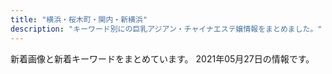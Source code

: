 ```yaml
---
title: "横浜・桜木町・関内・新横浜"
description: "キーワード別にの巨乳アジアン・チャイナエステ嬢情報をまとめました。"
---
```


新着画像と新着キーワードをまとめています。
2021年05月27日の情報です。

<DmmAffiliateIns />
<KeywordTable
  shops={
    [
    {
        "url": "http://pink.msa.jp/",
        "keywords": {
            "85": 6,
            "84": 3,
            "83": 3,
            "86": 6
        },
        "name": "\u30d4\u30f3\u30af",
        "station": "JR\u95a2\u5185\u99c5\u5357\u53e3",
        "img_links": [
            "http://pink.msa.jp/images/staff_02.jpg",
            "http://pink.msa.jp/layer/images/top.jpg",
            "http://pink.msa.jp/images/staff_04.jpg",
            "http://pink.msa.jp/images/staff_06.jpg",
            "http://pink.msa.jp/images/staff_07.jpg",
            "http://pink.msa.jp/layer/images/top/top_08.png",
            "http://pink.msa.jp/images/s_info.png",
            "http://pink.msa.jp/images/ser2.jpg",
            "http://pink.msa.jp/layer/images/top/top_04.jpg",
            "http://pink.msa.jp/images/s_service.png",
            "http://pink.msa.jp/images/top2.jpg",
            "http://pink.msa.jp/images/staff_08.jpg",
            "http://pink.msa.jp/layer/images/top/top_01.jpg",
            "http://pink.msa.jp/images/ser3.jpg",
            "http://pink.msa.jp/images/top1.jpg",
            "http://pink.msa.jp/images/info.png",
            "http://pink.msa.jp/images/ser1.jpg",
            "http://pink.msa.jp/images/wenzi-staff.png",
            "http://pink.msa.jp/layer/images/top/top_06.jpg",
            "http://pink.msa.jp/layer/images/top/top_02.jpg",
            "http://pink.msa.jp/images/staff_bj1.png",
            "http://pink.msa.jp/images/ser4.jpg",
            "http://pink.msa.jp/layer/images/top/top_03.jpg",
            "http://pink.msa.jp/layer/images/top/top_05.jpg",
            "http://pink.msa.jp/images/staff_03.jpg",
            "http://pink.msa.jp/images/staff_bj4.png",
            "http://pink.msa.jp/images/1.jpg"
        ]
    },
    {
        "url": "http://re-lax.work/",
        "img_links": [
            "http://re-lax.work/images/sys3.jpg",
            "http://re-lax.work/img/yuki1.jpg",
            "http://re-lax.work/images/interior_t.jpg",
            "http://re-lax.work/images/sys1.jpg",
            "http://re-lax.work/images/staff_t.jpg",
            "http://re-lax.work/img/haruka1.jpg",
            "http://re-lax.work/images/rec.jpg",
            "http://re-lax.work/images/sys2.jpg",
            "http://re-lax.work/images/int1.jpg",
            "http://re-lax.work/images/int2.jpg",
            "http://re-lax.work/images/news.jpg",
            "http://re-lax.work/images/tg.jpg",
            "http://re-lax.work/images/tel.png",
            "http://re-lax.work/images/menu/top.png",
            "http://re-lax.work/images/menu/staff.png",
            "http://re-lax.work/img/rara1.jpg",
            "http://re-lax.work/images/up.jpg",
            "http://re-lax.work/staff/yuki.jpg",
            "http://re-lax.work/images/time.jpg",
            "http://re-lax.work/staff/rara.jpg",
            "http://re-lax.work/images/menu/interior.png",
            "http://re-lax.work/staff/haruka.jpg"
        ],
        "station": "JR\u95a2\u5185\u99c5\u5317\u53e3",
        "keywords": {},
        "name": "\u30b3\u30b3\u30ca\u30c3\u30c4"
    },
    {
        "keywords": {
            "D": 2,
            "E": 2,
            "87": 2,
            "86": 1,
            "83": 1
        },
        "url": "http://flower.ests.jp/",
        "img_links": [
            "http://flower.ests.jp/images/nbj4.jpg",
            "http://flower.ests.jp/images/room2.jpg",
            "http://flower.a1.jps.mn/upload/sites/47/2021/05/2021052015280476-252x378.jpg",
            "http://flower.ests.jp/images/top.jpg",
            "http://flower.ests.jp/images/mobile.jpg",
            "http://flower.a1.jps.mn/upload/sites/47/2021/05/2021052015280365-252x378.jpg",
            "http://flower.ests.jp/images/1.jpg",
            "http://flower.ests.jp/images/nbj2.jpg",
            "http://flower.ests.jp/images/room3.jpg",
            "http://flower.a1.jps.mn/upload/sites/47/2021/05/2021052015280365-365x548.jpg",
            "http://flower.ests.jp/images/s_link.jpg",
            "http://flower.ests.jp/images/s_face.jpg",
            "http://flower.ests.jp/images/s_info.jpg",
            "http://flower.ests.jp/images/s_staff.jpg",
            "http://flower.ests.jp/images/room4.jpg",
            "http://flower.ests.jp/images/s_news.jpg",
            "http://flower.a1.jps.mn/upload/sites/47/2021/05/2021052015280576-252x378.jpg",
            "http://flower.ests.jp/images/room1.jpg",
            "http://flower.a1.jps.mn/upload/sites/47/2021/05/2021052015280184-365x548.jpg",
            "http://flower.a1.jps.mn/upload/sites/47/2021/05/2021052015280184-252x378.jpg",
            "http://flower.ests.jp/images/s_sysytem.jpg",
            "http://flower.a1.jps.mn/upload/sites/47/2021/05/2021052015280476-365x548.jpg",
            "http://flower.ests.jp/images/s_pick.jpg",
            "http://flower.a1.jps.mn/upload/sites/47/2021/05/2021052015280576-365x548.jpg"
        ],
        "station": "JR\u4e2d\u5c71\u99c5",
        "name": "\u7f8e\u5c11\u5973\u5b66\u9662"
    },
    {
        "station": "JR\u6771\u795e\u5948\u5ddd\u99c5\u897f\u53e3",
        "url": "http://raimu.ests.jp/",
        "keywords": {},
        "img_links": [],
        "name": "\u6765\u5922\uff5e\u30e9\u30a4\u30e0\uff5e"
    },
    {
        "img_links": [
            "http://www.playa.work/images/1.jpg",
            "http://www.playa.work/img/yuri1.jpg",
            "http://www.playa.work/images/head.jpg",
            "http://www.playa.work/img/rumi1.jpg",
            "http://www.playa.work/images/3.jpg",
            "http://www.playa.work/images/5.jpg",
            "http://www.playa.work/images/main_footer.jpg",
            "http://www.playa.work/images/4.jpg",
            "http://www.playa.work/images/b2.jpg",
            "http://www.playa.work/images/s1.png",
            "http://www.playa.work/images/6.jpg",
            "http://www.playa.work/images/b3.jpg",
            "http://www.playa.work/images/main_top.jpg",
            "http://www.playa.work/images/ta.jpg",
            "http://www.playa.work/img/nana1.jpg",
            "http://www.playa.work/images/b1.jpg",
            "http://www.playa.work/img/risa1.jpg",
            "http://www.playa.work/img/koko1.jpg",
            "http://www.playa.work/images/interior_t.jpg",
            "http://www.playa.work/images/staff_t.jpg",
            "http://www.playa.work/images/2.jpg",
            "http://www.playa.work/img/emi1.jpg",
            "http://www.playa.work/images/mobile.jpg",
            "http://www.playa.work/images/int2.png",
            "http://www.playa.work/images/int1.png",
            "http://www.playa.work/images/news.png"
        ],
        "station": "JR\u95a2\u5185\u99c5\u5317\u53e3",
        "name": "St.Playa \uff5e\u8056\u30d7\u30e9\u30e4\uff5e",
        "keywords": {},
        "url": "http://www.playa.work/"
    },
    {
        "keywords": {
            "85": 3,
            "C": 40,
            "87": 36,
            "D": 45,
            "86": 15
        },
        "name": "Colorful\uff5e\u30ab\u30e9\u30d5\u30eb\uff5e",
        "station": "JR\u95a2\u5185\u99c5\u5317\u53e3",
        "img_links": [
            "http://www.relax-colorful.com/files/080-03.jpg",
            "http://www.relax-colorful.com/images/bjs3.jpg",
            "http://www.relax-colorful.com/files/082.jpg",
            "http://www.relax-colorful.com/files/093-1-03.jpg",
            "http://www.relax-colorful.com/files/040-03.jpg",
            "http://www.relax-colorful.com/files/094-03.jpg",
            "http://www.relax-colorful.com/files/053-03.jpg",
            "http://www.relax-colorful.com/files/082-02.jpg",
            "http://www.relax-colorful.com/files/080.jpg",
            "http://www.relax-colorful.com/images/staff1b.jpg",
            "http://www.relax-colorful.com/files/091.jpg",
            "http://www.relax-colorful.com/images/news1.jpg",
            "http://www.relax-colorful.com/files/093-1.jpg",
            "http://www.relax-colorful.com/files/053-02.jpg",
            "http://www.relax-colorful.com/files/090.jpg",
            "http://www.relax-colorful.com/images/staff_line.jpg",
            "http://www.relax-colorful.com/files/094.jpg",
            "http://www.relax-colorful.com/images/news2.jpg",
            "http://www.relax-colorful.com/files/087-02.jpg",
            "http://www.relax-colorful.com/images/mobile.jpg",
            "http://www.relax-colorful.com/files/069.jpg",
            "http://www.relax-colorful.com/files/089.jpg",
            "http://www.relax-colorful.com/files/055.jpg",
            "http://www.relax-colorful.com/files/095-02.jpg",
            "http://www.relax-colorful.com/files/091-03.jpg",
            "http://www.relax-colorful.com/images/staff1.jpg",
            "http://www.relax-colorful.com/images/news.jpg",
            "http://www.relax-colorful.com/files/093-1-02.jpg",
            "http://www.relax-colorful.com/files/090-02.jpg",
            "http://www.relax-colorful.com/files/090-03.jpg",
            "http://www.relax-colorful.com/files/060-03.jpg",
            "http://www.relax-colorful.com/files/069-02.jpg",
            "http://www.relax-colorful.com/files/095-03.jpg",
            "http://www.relax-colorful.com/files/060.jpg",
            "http://www.relax-colorful.com/files/091-02.jpg",
            "http://www.relax-colorful.com/files/067-02.jpg",
            "http://www.relax-colorful.com/images/backlist.jpg",
            "http://www.relax-colorful.com/files/067.jpg",
            "http://www.relax-colorful.com/images/att.jpg",
            "http://www.relax-colorful.com/images/staff1a.jpg",
            "http://www.relax-colorful.com/images/top.jpg",
            "http://www.relax-colorful.com/files/095.jpg",
            "http://www.relax-colorful.com/files/092.jpg",
            "http://www.relax-colorful.com/files/040.jpg",
            "http://www.relax-colorful.com/files/060-02.jpg",
            "http://www.relax-colorful.com/files/053.jpg",
            "http://www.relax-colorful.com/files/077-02.jpg",
            "http://www.relax-colorful.com/files/089-02.jpg",
            "http://www.relax-colorful.com/files/073-03.jpg",
            "http://www.relax-colorful.com/images/girl_bt.jpg",
            "http://www.relax-colorful.com/files/082-03.jpg",
            "http://www.relax-colorful.com/files/087-03.jpg",
            "http://www.relax-colorful.com/files/087.jpg",
            "http://www.relax-colorful.com/images/koko_200x40.png",
            "http://www.relax-colorful.com/files/067-03.jpg",
            "http://www.relax-colorful.com/files/069-03.jpg",
            "http://www.relax-colorful.com/images/pick.jpg",
            "http://www.relax-colorful.com/files/092-03.jpg",
            "http://www.relax-colorful.com/files/089-03.jpg",
            "http://www.relax-colorful.com/files/077.jpg",
            "http://www.relax-colorful.com/files/073-02.jpg",
            "http://www.relax-colorful.com/files/040-02.jpg",
            "http://www.relax-colorful.com/files/077-03.jpg",
            "http://www.relax-colorful.com/files/094-02.jpg",
            "http://www.relax-colorful.com/files/073.jpg",
            "http://www.relax-colorful.com/files/092-02.jpg",
            "http://www.relax-colorful.com/files/055-03.jpg",
            "http://www.relax-colorful.com/files/080-02.jpg",
            "http://www.relax-colorful.com/files/055-02.jpg"
        ],
        "url": "http://www.relax-colorful.com/"
    },
    {
        "keywords": {},
        "url": "https://www.shin-taipei-massage.com/",
        "name": "\u65b0\u53f0\u5317",
        "img_links": [
            "https://static.wixstatic.com/media/c0eb72_9d2693aac65943dbbba9a0a789268fe3~mv2.jpg",
            "https://static.wixstatic.com/media/11062b_62f0356712544a87b392417662c4658df000.jpg",
            "https://static.wixstatic.com/media/c0eb72_ee7912bef5a849b9970754300a697d40~mv2.jpg",
            "https://static.wixstatic.com/media/c0eb72_7f66a6684f7e4bd58e9bf0728ed69102~mv2.jpg",
            "https://static.wixstatic.com/media/c0eb72_a1a2ad886e4a47a19188641aab6482c6~mv2.jpg",
            "https://static.wixstatic.com/media/c0eb72_def9c908fc954ee7aead052ba8a657fe~mv2.jpg",
            "https://static.wixstatic.com/media/c0eb72_9b14a7ceb52a45b2b648b484ee51ad80~mv2.jpg",
            "https://static.wixstatic.com/media/c0eb72_9e98698dd5354798ba756d52bc70323d~mv2.jpg",
            "https://static.wixstatic.com/media/c0eb72_a793548cd83b40409848792f66685691~mv2.jpg",
            "https://static.wixstatic.com/media/c0eb72_916975db7bc947768e06d7f7bf975af9~mv2.jpg",
            "https://static.wixstatic.com/media/c0eb72_dacfc733e1494024a03e37b846316228~mv2.jpg",
            "https://static.wixstatic.com/media/c0eb72_40820ead73a84600a3e5fd095c420086~mv2.png",
            "https://static.wixstatic.com/media/c0eb72_cb951eeb551748fd86db834e86993788~mv2.jpg",
            "https://static.wixstatic.com/media/c0eb72_5665a81d23b944ee9e86dce90624ce2c~mv2.jpg",
            "https://static.wixstatic.com/media/c0eb72_40b8be3ea7154ed7866854945091feff~mv2.jpg",
            "https://static.wixstatic.com/media/c0eb72_2b7a2752438d43208051a8e353a9dbd7~mv2.jpg",
            "https://static.wixstatic.com/media/c0eb72_8725bcdefd1c4f90850e9178dd71fe41~mv2.png",
            "https://static.parastorage.com/services/linguist-flags/1.480.0/assets/flags/square/CHN.png",
            "https://static.wixstatic.com/media/11062b_2042bb7351284f0f982e4787d37415e6f000.jpg",
            "https://static.wixstatic.com/media/c0eb72_6659fe6c05bc4ecab5ea34e25baa33a7~mv2.jpg",
            "https://static.wixstatic.com/media/11062b_4b7c9a8e48334d5aad2fd274fddba3bc~mv2.jpg",
            "https://static.wixstatic.com/media/c0eb72_af078915f31448918e1b09e057131039~mv2.jpg",
            "https://static.wixstatic.com/media/af7a8b002af842f8bab87691c1d8640f.jpg",
            "https://static.wixstatic.com/media/c0eb72_83c54ac293a74c6884e659b9642a1e49~mv2.jpg",
            "https://static.wixstatic.com/media/11062b_808b40c463104f22943c284c625d31c3f000.jpg",
            "https://static.wixstatic.com/media/c0eb72_e7c5d34e534f43078c5c439f45a3b4b7~mv2.jpg",
            "https://static.wixstatic.com/media/c0eb72_8927f525542049b4a175526f2f5b36a4~mv2.png",
            "https://static.parastorage.com/services/linguist-flags/1.480.0/assets/flags/square/USA.png",
            "https://static.wixstatic.com/media/c0eb72_8f0b5394fc194d628f291dc3df50643f~mv2.jpg",
            "https://static.wixstatic.com/media/c0eb72_977c5791309044fe8872baa76e42ae97~mv2.jpg",
            "https://static.wixstatic.com/media/c0eb72_40ccc84ef10f4b8097b0f734c756c6ca~mv2.jpg",
            "https://static.wixstatic.com/media/c0eb72_c76576d046e642999bdad8f14b3a957b~mv2.jpg",
            "https://static.wixstatic.com/media/c0eb72_1a119da1d01942b7a33671df6c2b1159~mv2_d_1600_1200_s_2.jpg",
            "https://static.wixstatic.com/media/c0eb72_2098c0903bfb434e9504fee2e018034a~mv2.jpg",
            "https://static.wixstatic.com/media/c0eb72_20782149934c4a6d85543ab1c66cd198~mv2.png",
            "https://static.wixstatic.com/media/c0eb72_c3f92a65fa0a4e2da5949c9452de2af8~mv2.jpg",
            "https://static.wixstatic.com/media/c0eb72_72b51b0901154f20ac35e7ea37da768b~mv2.jpg",
            "https://static.parastorage.com/services/linguist-flags/1.480.0/assets/flags/square/JPN.png",
            "https://static.wixstatic.com/media/035244_257ed5e146d64042bf444af357418e18~mv2.jpg",
            "https://static.wixstatic.com/media/c0eb72_49be5463f40e4364a25873a40238066c~mv2.jpg",
            "https://static.wixstatic.com/media/c0eb72_26944ceb94b94dc19131d91ac1511619~mv2.jpg",
            "https://static.wixstatic.com/media/c0eb72_29440005177e4292a35d5e3cb219e218~mv2.png",
            "https://static.wixstatic.com/media/c0eb72_7e69893fede244afb0416acacfcd91e3~mv2.jpg",
            "https://static.wixstatic.com/media/c0eb72_5abd6c30d02b4fdea8659795b145f5bb~mv2.jpg",
            "https://static.wixstatic.com/media/c0eb72_f0bd83adebca4a998bfeed190f0db84e~mv2.jpg",
            "https://static.wixstatic.com/media/c0eb72_678a934c9328407284502b1418bf9b4d~mv2.jpg",
            "https://static.wixstatic.com/media/c0eb72_a5bf32f6fdb1491ca96c944502ab6bea~mv2.jpg",
            "https://static.wixstatic.com/media/c0eb72_55087d3426164a11a5e004b6a26de8df~mv2.jpg"
        ],
        "station": "\u685c\u6728\u753a\u99c5\u53572\u756a\u51fa\u53e3"
    },
    {
        "station": "JR\u685c\u6728\u753a\u99c5\u53571\u51fa\u53e3",
        "keywords": {},
        "url": "http://www.est-aya.work/",
        "img_links": [
            "http://www.est-aya.work/images/sys2.png",
            "http://www.est-aya.work/images/line.png",
            "http://www.est-aya.work/img/ayumi1.jpg",
            "http://www.est-aya.work/images/sys1.png",
            "http://www.est-aya.work/images/rec2.jpg",
            "http://www.est-aya.work/images/int1.png",
            "http://www.est-aya.work/images/info.png",
            "http://www.est-aya.work/images/mobile.jpg",
            "http://www.est-aya.work/images/staff_t.jpg",
            "http://www.est-aya.work/images/rec1.png",
            "http://www.est-aya.work/images/info.jpg",
            "http://www.est-aya.work/images/news.png",
            "http://www.est-aya.work/images/interior_t.jpg",
            "http://www.est-aya.work/images/ta.jpg",
            "http://www.est-aya.work/images/int2.png",
            "http://www.est-aya.work/img/asuka1.jpg",
            "http://www.est-aya.work/img/mika1.jpg",
            "http://www.est-aya.work/images/tel.jpg",
            "http://www.est-aya.work/images/sys3.png",
            "http://www.est-aya.work/images/9.jpg",
            "http://www.est-aya.work/images/head.jpg",
            "http://www.est-aya.work/images/2.jpg",
            "http://www.est-aya.work/images/8.jpg"
        ],
        "name": "\u7d62\u9999\uff5e\u30a2\u30e4\u30ab\uff5e"
    },
    {
        "img_links": [
            "http://smile.esjp.xyz/images/room/photo01.jpg",
            "http://smile.esjp.xyz/images/top_flash_01.jpg",
            "http://smile.esjp.xyz/images/system/sys01.jpg",
            "http://smile.esjp.xyz/images/staff_mitashi.jpg",
            "http://smile.esjp.xyz/images/system/sys02.jpg",
            "http://smile.esjp.xyz/girl/6.jpg",
            "http://smile.esjp.xyz/images/room/photo04.jpg",
            "http://smile.esjp.xyz/girl/7.jpg",
            "http://smile.esjp.xyz/images/room/photo02.jpg",
            "http://smile.esjp.xyz/images/room/photo03.jpg",
            "http://smile.esjp.xyz/images/info.jpg"
        ],
        "keywords": {},
        "url": "http://smile.esjp.xyz/",
        "name": "\u30b9\u30de\u30a4\u30eb",
        "station": "JR\u95a2\u5185\u99c5\u5317\u53e3"
    },
    {
        "url": "http://relax-aroma.red/",
        "name": "Dream",
        "img_links": [
            "http://relax-aroma.red/images/cg08.jpg",
            "http://relax-aroma.red/images/top2.png",
            "http://relax-aroma.red/images/sys.jpg",
            "http://relax-aroma.red/images/cg05.jpg",
            "http://relax-aroma.red/images/cg07.jpg",
            "http://relax-aroma.red/images/qr.jpg",
            "http://relax-aroma.red/images/cg03.jpg",
            "http://relax-aroma.red/images/top.png",
            "http://relax-aroma.red/images/cg01.jpg",
            "http://relax-aroma.red/images/cg02.jpg",
            "http://relax-aroma.red/images/cg06.jpg",
            "http://relax-aroma.red/images/spacer900x360.png",
            "http://relax-aroma.red/images/up_100_1_0.jpg",
            "http://relax-aroma.red/images/spacer300x450.png",
            "http://relax-aroma.red/images/cg04.jpg",
            "http://relax-aroma.red/images/acc.jpg",
            "http://relax-aroma.red/images/cg052.jpg",
            "http://relax-aroma.red/images/cg011.jpg",
            "http://relax-aroma.red/images/cg051.jpg"
        ],
        "station": "JR\u6771\u795e\u5948\u5ddd\u99c5\u897f\u53e3",
        "keywords": {
            "D": 40,
            "E": 18,
            "86": 58
        }
    },
    {
        "station": "\u65b0\u6a2a\u6d5c\u99c5\u5730\u4e0b\u92448\u756a\u51fa\u53e3",
        "url": "http://www.rakuraku.esturl.com/",
        "img_links": [
            "http://www.rakuraku.esturl.com/files/007-02.jpg",
            "http://www.rakuraku.esturl.com/files/001-02.jpg",
            "http://www.rakuraku.esturl.com/files/006.jpg",
            "http://www.rakuraku.esturl.com/files/005.jpg",
            "http://www.rakuraku.esturl.com/files/002.jpg",
            "http://www.rakuraku.esturl.com/files/007.jpg",
            "http://www.rakuraku.esturl.com/images/top_sp_slider01.jpg",
            "http://www.rakuraku.esturl.com/files/004.jpg",
            "http://www.rakuraku.esturl.com/files/002-02.jpg",
            "http://www.rakuraku.esturl.com/photo_news/upimg/49969609b7d1e843cf_0.jpg",
            "http://www.rakuraku.esturl.com/images/ico01.png",
            "http://www.rakuraku.esturl.com/files/008-02.jpg",
            "http://www.rakuraku.esturl.com/files/001.jpg",
            "http://www.rakuraku.esturl.com/files/004-02.jpg",
            "http://www.rakuraku.esturl.com/files/006-02.jpg",
            "http://www.rakuraku.esturl.com/images/rsubt3.png",
            "http://www.rakuraku.esturl.com/images/m4.jpg",
            "http://www.rakuraku.esturl.com/images/rsubt6.png",
            "http://www.rakuraku.esturl.com/files/005-02.jpg",
            "http://www.rakuraku.esturl.com/images/m6.jpg",
            "http://www.rakuraku.esturl.com/images/rsubt4.png",
            "http://www.rakuraku.esturl.com/images/rsubt5.png",
            "http://www.rakuraku.esturl.com/images/m3.jpg",
            "http://www.rakuraku.esturl.com/files/003-02.jpg",
            "http://www.rakuraku.esturl.com/images/rsubt2.png",
            "http://www.rakuraku.esturl.com/files/003.jpg",
            "http://www.rakuraku.esturl.com/images/pic_girl01.jpg",
            "http://www.rakuraku.esturl.com/images/rsubt7.png",
            "http://www.rakuraku.esturl.com/images/m1.jpg",
            "http://www.rakuraku.esturl.com/images/m2.jpg",
            "http://www.rakuraku.esturl.com/photo_news/upimg/49969609b7d1e843cf_1.jpg",
            "http://www.rakuraku.esturl.com/files/008.jpg",
            "http://www.rakuraku.esturl.com/images/rsubt1.png",
            "http://www.rakuraku.esturl.com/images/pagetop.png"
        ],
        "name": "\u7f8e\u5c11\u5973",
        "keywords": {
            "D": 32,
            "86": 4,
            "87": 28
        }
    },
    {
        "url": "http://koukoku.xyz/vivian/",
        "img_links": [
            "http://koukoku.xyz/vivian/css/m-head.jpg",
            "http://koukoku.xyz/vivian/css/top02.jpg",
            "http://koukoku.xyz/vivian/css/top04.jpg",
            "http://koukoku.xyz/vivian/css/staff/staff02.jpg",
            "http://koukoku.xyz/vivian/css/top05.jpg",
            "http://koukoku.xyz/vivian/css/top03.jpg",
            "http://koukoku.xyz/vivian/css/staff/staff01.jpg",
            "http://koukoku.xyz/vivian/css/01.jpg",
            "http://koukoku.xyz/vivian/css/staff/staff03.jpg",
            "http://koukoku.xyz/vivian/images/call.png"
        ],
        "station": "JR\u65b0\u6a2a\u6d5c\u99c5\u5317\u53e3",
        "name": "ViVian",
        "keywords": {
            "90": 4,
            "E": 4,
            "F": 2,
            "88": 2
        }
    },
    {
        "keywords": {
            "87": 1,
            "86": 2,
            "88": 2,
            "D": 4
        },
        "station": "JR\u95a2\u5185\u99c5\u5317\u53e3",
        "img_links": [
            "http://www.aoitori.mesthe.com/files/007.jpg",
            "http://www.aoitori.mesthe.com/images/top.png",
            "http://www.aoitori.mesthe.com/images/mobile.png",
            "http://www.aoitori.mesthe.com/files/002.jpg",
            "http://www.aoitori.mesthe.com/files/006.jpg",
            "http://www.aoitori.mesthe.com/files/003-02.jpg",
            "http://www.aoitori.mesthe.com/files/003.jpg",
            "http://www.aoitori.mesthe.com/images/bj3.png",
            "http://www.aoitori.mesthe.com/images/infor.png",
            "http://www.aoitori.mesthe.com/images/girl-z2.jpg",
            "http://www.aoitori.mesthe.com/images/shop/shop03.jpg",
            "http://www.aoitori.mesthe.com/images/tit-infor.png",
            "http://www.aoitori.mesthe.com/images/girl-z1.jpg",
            "http://www.aoitori.mesthe.com/images/shop/shop01.jpg",
            "http://www.aoitori.mesthe.com/images/top_sche.png",
            "http://www.aoitori.mesthe.com/files/005-02.jpg",
            "http://www.aoitori.mesthe.com/files/007-02.jpg",
            "http://www.aoitori.mesthe.com/images/shop/shop02.jpg",
            "http://www.aoitori.mesthe.com/files/006-02.jpg",
            "http://www.aoitori.mesthe.com/images/shop/shop04.jpg",
            "http://www.aoitori.mesthe.com/files/005.jpg",
            "http://www.aoitori.mesthe.com/files/002-02.jpg",
            "http://www.aoitori.mesthe.com/images/staff_line.png",
            "http://www.aoitori.mesthe.com/images/link_line.png"
        ],
        "url": "http://www.aoitori.mesthe.com/",
        "name": "\u78a7\u3044\u9ce5"
    },
    {
        "station": "JR\u6771\u795e\u5948\u5ddd\u99c5\u897f\u53e3",
        "url": "http://ciliasa.xyz/",
        "img_links": [
            "http://ciliasa.xyz/picture/m-head01.jpg",
            "http://ciliasa.xyz/uploads/200601/1-200601142639540.jpg",
            "http://ciliasa.xyz/uploads/210403/1-21040313321G04.jpg",
            "http://ciliasa.xyz/uploads/210421/1-210421124F4292.jpg",
            "http://ciliasa.xyz/uploads/200601/1-200601142629454.jpg",
            "http://ciliasa.xyz/uploads/200601/1-200601142G5438.jpg",
            "http://ciliasa.xyz/uploads/210428/1-21042PZI2S2.jpg",
            "http://ciliasa.xyz/uploads/210409/1-2104091K441949.jpg",
            "http://ciliasa.xyz/uploads/210412/1-210412105G2462.jpg",
            "http://ciliasa.xyz/uploads/210505/1-2105050Z61M31.jpg",
            "http://ciliasa.xyz/uploads/210505/1-2105050Z6455C.jpg",
            "http://ciliasa.xyz/uploads/210421/1-210421124A3613.jpg",
            "http://ciliasa.xyz/picture/m-top003.jpg",
            "http://ciliasa.xyz/uploads/210428/1-21042PZJ2611.jpg",
            "http://ciliasa.xyz/uploads/210409/1-2104091K430457.jpg",
            "http://ciliasa.xyz/uploads/200601/1-200601142F5435.jpg",
            "http://ciliasa.xyz/uploads/210524/1-21052413425X14.jpg",
            "http://ciliasa.xyz/uploads/210403/1-210403133233553.jpg",
            "http://ciliasa.xyz/picture/foot01.jpg",
            "http://ciliasa.xyz/uploads/210419/1-21041914393I38.jpg",
            "http://ciliasa.xyz/uploads/200601/1-200601142P4643.jpg",
            "http://ciliasa.xyz/uploads/210419/1-210419143Z0E2.jpg",
            "http://ciliasa.xyz/uploads/210412/1-210412123IR91.jpg",
            "http://ciliasa.xyz/picture/call.png",
            "http://ciliasa.xyz/uploads/200601/1-200601142K43F.jpg",
            "http://ciliasa.xyz/picture/m-top004.jpg",
            "http://ciliasa.xyz/uploads/210524/1-2105241343103R.jpg",
            "http://ciliasa.xyz/picture/cam-01.jpg"
        ],
        "name": "\u307f\u3055\u304d",
        "keywords": {
            "C": 2,
            "F": 6,
            "88": 1,
            "94": 7,
            "D": 3,
            "84": 2
        }
    },
    {
        "keywords": {
            "84": 12,
            "83": 6,
            "D": 32,
            "86": 44,
            "C": 70,
            "87": 18,
            "85": 28
        },
        "name": "SRP",
        "img_links": [
            "http://www.shine-es.info/public/image/20180426/20180426160618_24358.jpg",
            "http://www.shine-es.info/img/top/nav_05.jpg",
            "http://www.shine-es.info/img/top/pic-2.jpg",
            "http://www.shine-es.info/public/image/20201020/20201020190438_86333.png",
            "http://www.shine-es.info/public/image/20201009/20201009012403_82863.jpg",
            "http://www.shine-es.info/public/image/20191009/20191009171341_70954.jpg",
            "http://www.shine-es.info/public/image/20190827/20190827011025_93525.jpg",
            "http://www.shine-es.info/public/image/20191009/20191009171328_21361.jpg",
            "http://www.shine-es.info/public/image/20210521/20210521171326_38196.jpg",
            "http://www.shine-es.info/public/image/20180524/20180524214431_17082.jpg",
            "http://www.shine-es.info/public/image/20180524/20180524214818_14591.jpeg",
            "http://www.shine-es.info/public/image/20180524/20180524214652_54672.jpeg",
            "http://www.shine-es.info/public/image/20190617/20190617002029_84673.jpg",
            "http://www.shine-es.info/public/image/20190617/20190617002036_61596.jpg",
            "http://www.shine-es.info/img/top/pic-1.jpg",
            "http://www.shine-es.info/public/image/20210419/20210419132609_96915.jpg",
            "http://www.shine-es.info/public/image/20200901/20200901124912_14983.jpg",
            "http://www.shine-es.info/public/image/20180806/20180806021637_66262.jpeg",
            "http://www.shine-es.info/public/image/20200120/20200120014129_44289.jpg",
            "http://www.shine-es.info/public/image/20210527/20210527133329_68125.jpg",
            "http://www.shine-es.info/public/image/20180426/20180426160348_68419.jpg",
            "http://www.shine-es.info/img/top/mobile.jpg",
            "http://www.shine-es.info/img/top/pic-3.jpg",
            "http://www.shine-es.info/public/image/20191129/20191129184548_44783.jpg",
            "http://www.shine-es.info/img/top/nav_06.jpg",
            "http://www.shine-es.info/public/image/20191123/20191123005624_21397.jpg",
            "http://www.shine-es.info/public/image/20180524/20180524214610_38863.jpeg",
            "http://www.shine-es.info/public/image/20210517/20210517143723_67582.png",
            "http://www.shine-es.info/public/image/20200505/20200505002649_53549.png",
            "http://www.shine-es.info/public/image/20191007/20191007000800_55460.png",
            "http://www.shine-es.info/img/top/nav_04.jpg",
            "http://www.shine-es.info/public/image/20200901/20200901125021_47269.jpg",
            "http://www.shine-es.info/public/image/20201130/20201130150442_88111.jpg",
            "http://www.shine-es.info/public/image/20180426/20180426161222_54119.jpg",
            "http://www.shine-es.info/img/system/campaign3.png",
            "http://www.shine-es.info/public/image/20180806/20180806021646_71312.jpeg",
            "http://www.shine-es.info/public/image/20210427/20210427125244_68255.jpg",
            "http://www.shine-es.info/public/image/20200816/20200816001546_39857.jpg",
            "http://www.shine-es.info/public/image/20180514/20180514161320_29646.jpg",
            "http://www.shine-es.info/public/image/20210330/20210330113900_55694.jpg",
            "http://www.shine-es.info/public/image/20191123/20191123005615_48887.jpg",
            "http://www.shine-es.info/img/top/nav_07.jpg",
            "http://www.shine-es.info/public/image/20191007/20191007000751_26360.jpg",
            "http://www.shine-es.info/public/image/20181128/20181128190142_51228.jpeg",
            "http://www.shine-es.info/public/image/20180528/20180528013047_54119.jpg",
            "http://www.shine-es.info/public/image/20210503/20210503132158_78451.jpg",
            "http://www.shine-es.info/img/top/nav_03.jpg",
            "http://www.shine-es.info/public/image/20210422/20210422163954_89790.jpg",
            "http://www.shine-es.info/img/top/nav_09.jpg",
            "http://www.shine-es.info/img/top/pic-1.png",
            "http://www.shine-es.info/public/image/20201210/20201210131428_47249.png",
            "http://www.shine-es.info/public/image/20200225/20200225013302_28274.png",
            "http://www.shine-es.info/img/top/koko.png",
            "http://www.shine-es.info/public/image/20210204/20210204005557_55265.png",
            "http://www.shine-es.info/public/image/20201107/20201107124509_92438.png",
            "http://www.shine-es.info/public/image/20180524/20180524214747_75881.jpeg",
            "http://www.shine-es.info/public/image/20210222/20210222103449_67865.png",
            "http://www.shine-es.info/public/image/20210508/20210508142929_74258.jpg",
            "http://www.shine-es.info/public/image/20210419/20210419112401_56895.png"
        ],
        "station": "JR\u65b0\u6a2a\u6d5c\u99c5\u5317\u53e3",
        "url": "http://www.shine-es.info/"
    },
    {
        "name": "\u30a2\u30ed\u30de\u30db\u30fc\u30e0",
        "img_links": [
            "http://xn--vckg5a5c7c8c1czd.xyz/img/cg05.png",
            "http://xn--vckg5a5c7c8c1czd.xyz/img/nav-006.png",
            "http://xn--vckg5a5c7c8c1czd.xyz/img/a1.jpg",
            "http://xn--vckg5a5c7c8c1czd.xyz/img/cg07.png",
            "http://xn--vckg5a5c7c8c1czd.xyz/img/cg08.png",
            "http://xn--vckg5a5c7c8c1czd.xyz/img/nav-002.png",
            "http://xn--vckg5a5c7c8c1czd.xyz/img/nav-003.png",
            "http://xn--vckg5a5c7c8c1czd.xyz/img/a4.jpg",
            "http://xn--vckg5a5c7c8c1czd.xyz/img/cg03.png",
            "http://xn--vckg5a5c7c8c1czd.xyz/img/cg06.png",
            "http://xn--vckg5a5c7c8c1czd.xyz/img/a2.jpg",
            "http://xn--vckg5a5c7c8c1czd.xyz/img/no.png",
            "http://xn--vckg5a5c7c8c1czd.xyz/img/a5.jpg",
            "http://xn--vckg5a5c7c8c1czd.xyz/img/cg09.png",
            "http://xn--vckg5a5c7c8c1czd.xyz/img/a3.jpg",
            "http://xn--vckg5a5c7c8c1czd.xyz/img/cg10.png",
            "http://xn--vckg5a5c7c8c1czd.xyz/img/a6.jpg",
            "http://xn--vckg5a5c7c8c1czd.xyz/img/nav-004.png",
            "http://xn--vckg5a5c7c8c1czd.xyz/img/nav-001.png",
            "http://xn--vckg5a5c7c8c1czd.xyz/img/top01.png",
            "http://xn--vckg5a5c7c8c1czd.xyz/img/cg01.png",
            "http://xn--vckg5a5c7c8c1czd.xyz/img/tel.png",
            "http://xn--vckg5a5c7c8c1czd.xyz/img/nav-005.png",
            "http://xn--vckg5a5c7c8c1czd.xyz/img/cg02.png"
        ],
        "station": "\u30bb\u30f3\u30bf\u30fc\u5317\u99c5",
        "keywords": {},
        "url": "http://xn--vckg5a5c7c8c1czd.xyz/"
    },
    {
        "img_links": [],
        "name": "\u30a2\u30ea\u30fc\u30ca",
        "station": "JR\u6a2a\u6d5c\u99c5\u897f\u53e3",
        "keywords": {},
        "url": "https://arena.xyz.mn/"
    },
    {
        "name": "Call me",
        "img_links": [
            "https://callme.iest.info/photos/sites/65/2021/04/2021042606232836.jpg",
            "https://callme.iest.info/photos/sites/65/2021/05/2021050409224240.jpg",
            "https://callme.iest.info/photos/sites/65/2021/05/2021052303071668.jpg",
            "https://callme.iest.info/photos/sites/65/2021/04/2021042606235324.jpg",
            "https://callme.iest.info/photos/sites/65/2021/04/2021042606230337.jpg",
            "https://callme.iest.info/photos/sites/65/2021/05/2021051701545423.jpg",
            "https://callme.iest.info/images/sp_top.jpg",
            "https://callme.iest.info/photos/sites/65/2021/04/2021042607581198.jpg"
        ],
        "keywords": {
            "C": 15,
            "E": 4,
            "85": 8,
            "86": 16,
            "87": 4,
            "D": 24
        },
        "url": "https://callme.iest.info/",
        "station": "JR\u6771\u795e\u5948\u5ddd\u99c5\u897f\u53e3"
    },
    {
        "name": "\u82b1\u9b41",
        "keywords": {
            "86": 2,
            "88": 2,
            "C": 22,
            "87": 10,
            "85": 2,
            "D": 10
        },
        "station": "JR\u6771\u795e\u5948\u5ddd\u99c5\u897f\u53e3",
        "url": "http://www.gekabijin.esjprk.com/",
        "img_links": [
            "http://www.gekabijin.esjprk.com/img/ttl_info.png",
            "http://www.gekabijin.esjprk.com/files/004-02.jpg",
            "http://www.gekabijin.esjprk.com/files/001.jpg",
            "http://www.gekabijin.esjprk.com/files/004.jpg",
            "http://www.gekabijin.esjprk.com/img/pickup.jpg",
            "http://www.gekabijin.esjprk.com/files/010.jpg",
            "http://www.gekabijin.esjprk.com/files/006-02.jpg",
            "http://www.gekabijin.esjprk.com/files/002-02.jpg",
            "http://www.gekabijin.esjprk.com/files/011-02.jpg",
            "http://www.gekabijin.esjprk.com/files/010-02.jpg",
            "http://www.gekabijin.esjprk.com/img/tel.png",
            "http://www.gekabijin.esjprk.com/files/002.jpg",
            "http://www.gekabijin.esjprk.com/files/008-02.jpg",
            "http://www.gekabijin.esjprk.com/img/goback.jpg",
            "http://www.gekabijin.esjprk.com/img/ttl_news.png",
            "http://www.gekabijin.esjprk.com/files/006.jpg",
            "http://www.gekabijin.esjprk.com/files/011.jpg",
            "http://www.gekabijin.esjprk.com/img/btn_blog.png",
            "http://www.gekabijin.esjprk.com/files/001-02.jpg",
            "http://www.gekabijin.esjprk.com/files/009.jpg",
            "http://www.gekabijin.esjprk.com/files/008.jpg",
            "http://www.gekabijin.esjprk.com/files/009-02.jpg",
            "http://www.gekabijin.esjprk.com/img/btn_side_mobile.jpg"
        ]
    },
    {
        "name": "37\u2103",
        "img_links": [
            "http://massage-esthe.blue/img/st3.jpg",
            "http://massage-esthe.blue/img/st1.jpg",
            "http://massage-esthe.blue/img/r3.jpg",
            "http://massage-esthe.blue/img/sta10.jpg",
            "http://massage-esthe.blue/img/a3.jpg",
            "http://massage-esthe.blue/img/root.jpg",
            "http://massage-esthe.blue/img/st10.jpg",
            "http://massage-esthe.blue/img/fla.jpg",
            "http://massage-esthe.blue/img/a1.jpg",
            "http://massage-esthe.blue/img/st7.jpg",
            "http://massage-esthe.blue/img/r4.jpg",
            "http://massage-esthe.blue/img/bb.png",
            "http://massage-esthe.blue/img/a5.jpg",
            "http://massage-esthe.blue/img/sta1.jpg",
            "http://massage-esthe.blue/img/a2.jpg",
            "http://massage-esthe.blue/img/sta7.jpg",
            "http://massage-esthe.blue/img/no.png",
            "http://massage-esthe.blue/img/sta2.jpg",
            "http://massage-esthe.blue/img/stal.png",
            "http://massage-esthe.blue/img/st9.jpg",
            "http://massage-esthe.blue/img/st2.jpg",
            "http://massage-esthe.blue/img/a4.jpg",
            "http://massage-esthe.blue/img/sta5.jpg",
            "http://massage-esthe.blue/img/st11.jpg",
            "http://massage-esthe.blue/img/sta6.jpg",
            "http://massage-esthe.blue/img/top.jpg",
            "http://massage-esthe.blue/img/st6.jpg",
            "http://massage-esthe.blue/img/a6.jpg",
            "http://massage-esthe.blue/img/st12.jpg",
            "http://massage-esthe.blue/img/r2.jpg",
            "http://massage-esthe.blue/img/st5.jpg",
            "http://massage-esthe.blue/img/r1.jpg",
            "http://massage-esthe.blue/img/sta12.jpg",
            "http://massage-esthe.blue/img/sta3.jpg",
            "http://massage-esthe.blue/img/stat.jpg",
            "http://massage-esthe.blue/img/acct.jpg",
            "http://massage-esthe.blue/img/syst.jpg",
            "http://massage-esthe.blue/img/lint.jpg",
            "http://massage-esthe.blue/img/rect.jpg"
        ],
        "station": "\u30bb\u30f3\u30bf\u30fc\u5317\u99c5",
        "url": "http://massage-esthe.blue/",
        "keywords": {
            "D": 10
        }
    },
    {
        "url": "http://naomi.estheya.com/",
        "name": "Naomi",
        "station": "JR\u6771\u795e\u5948\u5ddd\u99c5\u897f\u53e3",
        "img_links": [],
        "keywords": {}
    },
    {
        "station": "JR\u4e2d\u5c71\u99c5\u5317\u53e3",
        "url": "http://iyashi-tenshi.work/",
        "keywords": {
            "C": 15,
            "88": 1,
            "87": 1,
            "D": 2,
            "84": 1,
            "E": 2,
            "86": 1
        },
        "img_links": [
            "http://iyashi-tenshi.work/img/nos.jpg",
            "http://iyashi-tenshi.work/i/img/sta10.jpg",
            "http://iyashi-tenshi.work/i/img/acc-5.jpg",
            "http://iyashi-tenshi.work/img/bottom.png",
            "http://iyashi-tenshi.work/img/IMG_17410.jpg",
            "http://iyashi-tenshi.work/i/img/st10.jpg",
            "http://iyashi-tenshi.work/i/img/r4.jpg",
            "http://iyashi-tenshi.work/img/st12.jpg",
            "http://iyashi-tenshi.work/img/st10.jpg",
            "http://iyashi-tenshi.work/img/st11.jpg",
            "http://iyashi-tenshi.work/i/img/r3.jpg",
            "http://iyashi-tenshi.work/i/img/r1.jpg",
            "http://iyashi-tenshi.work/i/img/sta12.jpg",
            "http://iyashi-tenshi.work/img/st13.jpg",
            "http://iyashi-tenshi.work/img/sta11.jpg",
            "http://iyashi-tenshi.work/img/mo.png",
            "http://iyashi-tenshi.work/img/sta13.jpg",
            "http://iyashi-tenshi.work/img/c1.jpg",
            "http://iyashi-tenshi.work/img/IMG_17480.jpg",
            "http://iyashi-tenshi.work/i/img/r2.jpg",
            "http://iyashi-tenshi.work/i/img/acc-1.jpg",
            "http://iyashi-tenshi.work/i/img/acc-3.png",
            "http://iyashi-tenshi.work/i/img/sta13.jpg",
            "http://iyashi-tenshi.work/img/sta12.jpg",
            "http://iyashi-tenshi.work/i/img/acc-2.png",
            "http://iyashi-tenshi.work/img/sta10.jpg",
            "http://iyashi-tenshi.work/i/img/r5.jpg",
            "http://iyashi-tenshi.work/img/IMG_1709.jpg",
            "http://iyashi-tenshi.work/img/head.png",
            "http://iyashi-tenshi.work/i/img/acc-4.png",
            "http://iyashi-tenshi.work/i/img/sta11.jpg"
        ],
        "name": "\u7652\u3057\u306e\u5929\u4f7f"
    },
    {
        "station": "JR\u95a2\u5185\u99c5\u5357\u53e3",
        "keywords": {},
        "name": "\u8056\u697d\u5712",
        "img_links": [],
        "url": "http://seirakuen.est.cm/"
    },
    {
        "name": "\u512a\u96c5\uff5e\u3086\u3046\u304c\uff5e",
        "img_links": [
            "http://yuga.estx.net/images/main_19.jpg",
            "http://yuga.estx.net/images/main_08.jpg",
            "http://yuga.estx.net/images/staff_12.jpg",
            "http://yuga.estx.net/images/main_06.jpg",
            "http://yuga.estx.net/images/main_16.jpg",
            "http://yuga.estx.net/staff/3/1.jpg",
            "http://yuga.estx.net/images/main_12.jpg",
            "http://yuga.estx.net/images/main_15.jpg",
            "http://yuga.estx.net/images/staff_16.jpg",
            "http://yuga.estx.net/images/main_13.jpg",
            "http://yuga.estx.net/staff/4/1.jpg",
            "http://yuga.estx.net/images/main_14.jpg",
            "http://yuga.estx.net/images/info_12.jpg",
            "http://yuga.estx.net/staff/2/1.jpg",
            "http://yuga.estx.net/staff/1/1.jpg",
            "http://yuga.estx.net/images/main_10.jpg",
            "http://yuga.estx.net/images/main_03.jpg",
            "http://yuga.estx.net/images/main_05.jpg",
            "http://yuga.estx.net/images/main_07.jpg",
            "http://yuga.estx.net/images/noimage.jpg",
            "http://yuga.estx.net/images/main_11.jpg",
            "http://yuga.estx.net/images/main_09.jpg"
        ],
        "keywords": {},
        "station": "JR\u4e2d\u5c71\u99c5",
        "url": "http://yuga.estx.net/"
    },
    {
        "img_links": [
            "http://est-hanamizuki.com/images/m2.jpg",
            "http://est-hanamizuki.com/images/m3.jpg",
            "http://est-hanamizuki.com/images/11.png",
            "http://est-hanamizuki.com/images/g22.jpg",
            "http://est-hanamizuki.com/images/g2.jpg",
            "http://est-hanamizuki.com/images/news1.png",
            "http://est-hanamizuki.com/images/g3.jpg",
            "http://est-hanamizuki.com/images/g32.jpg",
            "http://est-hanamizuki.com/images/m4.jpg",
            "http://est-hanamizuki.com/images/g33.jpg",
            "http://est-hanamizuki.com/images/g13.jpg",
            "http://est-hanamizuki.com/images/r111.jpg",
            "http://est-hanamizuki.com/images/g23.jpg",
            "http://est-hanamizuki.com/images/g1.jpg",
            "http://est-hanamizuki.com/images/erika.jpg",
            "http://est-hanamizuki.com/images/mobile.jpg",
            "http://est-hanamizuki.com/images/head.jpg",
            "http://est-hanamizuki.com/images/m1.jpg",
            "http://est-hanamizuki.com/images/zi_staff.png",
            "http://est-hanamizuki.com/images/erika2.jpg",
            "http://est-hanamizuki.com/images/info.png",
            "http://est-hanamizuki.com/images/g12.jpg"
        ],
        "url": "http://est-hanamizuki.com/",
        "station": "JR\u6771\u795e\u5948\u5ddd\u99c5\u897f\u53e3",
        "keywords": {},
        "name": "\u82b1\u6c34\u6728"
    },
    {
        "station": "\u30bb\u30f3\u30bf\u30fc\u5357\u99c51\u756a\u51fa\u53e3",
        "name": "\u5b66\u5712",
        "img_links": [
            "http://sweety-est.info/images/precau.png",
            "http://sweety-est.info/images/staff_s.png",
            "http://sweety-est.info/images/sruru.jpg",
            "http://sweety-est.info/images/cg05.jpg",
            "http://sweety-est.info/images/news.png",
            "http://sweety-est.info/images/top.png",
            "http://sweety-est.info/images/cg04.jpg",
            "http://sweety-est.info/images/evetop.png"
        ],
        "keywords": {
            "D": 3,
            "E": 3,
            "86": 6
        },
        "url": "http://sweety-est.info/"
    },
    {
        "name": "\u30a2\u30cd\u30e9",
        "url": "http://anela.iyasi.me/",
        "keywords": {},
        "img_links": [
            "http://anela.iyasi.me/images/gallery/gallery_402.jpg",
            "http://anela.iyasi.me/images/gallery/gallery_104.jpg",
            "http://anela.iyasi.me/images/home/index_page_top.jpg",
            "http://anela.iyasi.me/images/home/index_03.jpg",
            "http://anela.iyasi.me/images/home/QR.png",
            "http://anela.iyasi.me/images/gallery/gallery_403.jpg",
            "http://anela.iyasi.me/images/staff_one/staff_one_03.jpg",
            "http://anela.iyasi.me/images/top/top_08.png",
            "http://anela.iyasi.me/images/staff_image/staff_d02.jpg",
            "http://anela.iyasi.me/images/home/index_04.jpg",
            "http://anela.iyasi.me/images/gallery/gallery_404.jpg",
            "http://anela.iyasi.me/images/staff_one/staff_one_05.jpg",
            "http://anela.iyasi.me/images/staff/sta_0z12.jpg",
            "http://anela.iyasi.me/images/top/top_02.jpg",
            "http://anela.iyasi.me/images/gallery/gallery_401.jpg",
            "http://anela.iyasi.me/images/staff/sta_06.jpg",
            "http://anela.iyasi.me/images/staff/staff_top.jpg",
            "http://anela.iyasi.me/images/staff/sta_010.jpg",
            "http://anela.iyasi.me/images/staff/sta_0z2.jpg",
            "http://anela.iyasi.me/images/staff/sta_04.jpg",
            "http://anela.iyasi.me/images/home/index_tel.jpg",
            "http://anela.iyasi.me/images/gallery/gallery_01.jpg",
            "http://anela.iyasi.me/images/top/top_01.jpg",
            "http://anela.iyasi.me/images/top/top_05.jpg",
            "http://anela.iyasi.me/images/gallery/gallery_101.jpg",
            "http://anela.iyasi.me/images/staff_one/staff_one_04.jpg",
            "http://anela.iyasi.me/images/system/syatem_302.jpg",
            "http://anela.iyasi.me/images/staff_image/staff_d06.jpg",
            "http://anela.iyasi.me/images/staff/sta_0z8.jpg",
            "http://anela.iyasi.me/images/staff_one/staff_one_top.jpg",
            "http://anela.iyasi.me/images/home/index_qup.jpg",
            "http://anela.iyasi.me/images/staff/sta_0z10.jpg",
            "http://anela.iyasi.me/images/top/top_03.jpg",
            "http://anela.iyasi.me/images/staff_image/staff_d05.jpg",
            "http://anela.iyasi.me/images/staff_one/staff_one_08.png",
            "http://anela.iyasi.me/images/staff/sta_023.jpg",
            "http://anela.iyasi.me/images/system/syatem_303.jpg",
            "http://anela.iyasi.me/images/gallery/gallery_102.jpg",
            "http://anela.iyasi.me/images/system/syatem_301.jpg",
            "http://anela.iyasi.me/images/staff_one/staff_one_01.jpg",
            "http://anela.iyasi.me/images/staff_image/staff_d01.jpg",
            "http://anela.iyasi.me/images/top/top_04.jpg",
            "http://anela.iyasi.me/images/gallery/gallery_103.jpg",
            "http://anela.iyasi.me/images/top/top_06.jpg",
            "http://anela.iyasi.me/images/staff_image/staff_d04.jpg",
            "http://anela.iyasi.me/images/home/top_qp.jpg",
            "http://anela.iyasi.me/images/staff_one/staff_one_07.png",
            "http://anela.iyasi.me/images/staff/sta_01.jpg",
            "http://anela.iyasi.me/images/staff_image/staff_d03.jpg",
            "http://anela.iyasi.me/images/staff/sta_0z9.jpg",
            "http://anela.iyasi.me/images/staff/sta_021.jpg",
            "http://anela.iyasi.me/images/staff_one/staff_one_02.jpg",
            "http://anela.iyasi.me/images/staff/sta_03.jpg",
            "http://anela.iyasi.me/images/gallery/gallery_top.jpg"
        ],
        "station": "JR\u95a2\u5185\u99c5\u5357\u53e3"
    },
    {
        "url": "http://www.rakuraku-venus.xyz/",
        "name": "\u697d\u3005\u30f4\u30a3\u30fc\u30ca\u30b9",
        "keywords": {},
        "img_links": [
            "http://www.rakuraku-venus.xyz/images/shop/h4.jpg",
            "http://www.rakuraku-venus.xyz/images/index-kai_05.jpg",
            "http://www.rakuraku-venus.xyz/images/staff/11/minami2.jpg",
            "http://www.rakuraku-venus.xyz/images/shop/h3.jpg",
            "http://www.rakuraku-venus.xyz/images/staff/11/ai.jpg",
            "http://www.rakuraku-venus.xyz/psd/off.jpg",
            "http://www.rakuraku-venus.xyz/images/light_img.jpg",
            "http://www.rakuraku-venus.xyz/images/nav/lanmu-acc.jpg",
            "http://www.rakuraku-venus.xyz/images/lan-t/images/lan-t_01.jpg",
            "http://www.rakuraku-venus.xyz/images/staff/11/rika.png",
            "http://www.rakuraku-venus.xyz/images/index-kai_08.jpg",
            "http://www.rakuraku-venus.xyz/images/shop/r1.jpg",
            "http://www.rakuraku-venus.xyz/images/index-kai_07.jpg",
            "http://www.rakuraku-venus.xyz/images/nav/lanmu-sys.jpg",
            "http://www.rakuraku-venus.xyz/images/index-kai_13.jpg",
            "http://www.rakuraku-venus.xyz/images/nav/lanmu-staff.jpg",
            "http://www.rakuraku-venus.xyz/images/staff/10/1.jpg",
            "http://www.rakuraku-venus.xyz/images/index-kai_13a.jpg",
            "http://www.rakuraku-venus.xyz/images/staff/11/koko.jpg",
            "http://www.rakuraku-venus.xyz/images/shop/h2.jpg",
            "http://www.rakuraku-venus.xyz/images/index-kai_16.jpg",
            "http://www.rakuraku-venus.xyz/images/index-f.jpg",
            "http://www.rakuraku-venus.xyz/images/index-kai_03.jpg",
            "http://www.rakuraku-venus.xyz/images/nav/lanmu-job.jpg"
        ],
        "station": "JR\u6771\u795e\u5948\u5ddd\u99c5"
    },
    {
        "name": "\u30c1\u30a7\u30ea\u30fc",
        "station": "JR\u6a2a\u6d5c\u99c5\u5317\u897f\u53e3",
        "url": "http://sh-riraku31.xyz/",
        "img_links": [
            "http://sh-riraku31.xyz/uploads/201005/1-201005162010396.jpg",
            "http://sh-riraku31.xyz/templets/default/picture/top.jpg",
            "http://sh-riraku31.xyz/uploads/201005/1-201005162114248.jpg",
            "http://sh-riraku31.xyz/templets/default/picture/girl-z1.jpg",
            "http://sh-riraku31.xyz/uploads/201005/1-201005162101U5.jpg",
            "http://sh-riraku31.xyz/uploads/201005/1-2010051J55CA.jpg",
            "http://sh-riraku31.xyz/uploads/allimg/180703/1-1PF3111J3201.png",
            "http://sh-riraku31.xyz/templets/default/picture/staff01.jpg",
            "http://sh-riraku31.xyz/templets/default/picture/s_news.jpg",
            "http://sh-riraku31.xyz/uploads/201005/1-20100516201cK.jpg",
            "http://sh-riraku31.xyz/templets/default/picture/girl-z2.jpg",
            "http://sh-riraku31.xyz/uploads/201005/1-2010051J6062Y.jpg",
            "http://sh-riraku31.xyz/uploads/allimg/180629/1-1P629115504250.png",
            "http://sh-riraku31.xyz/uploads/201005/1-2010051621224F.jpg",
            "http://sh-riraku31.xyz/templets/default/picture/top1.jpg",
            "http://sh-riraku31.xyz/uploads/201005/1-201005162052635.jpg"
        ],
        "keywords": {
            "86": 1,
            "C": 11,
            "D": 3,
            "85": 2,
            "84": 1
        }
    },
    {
        "keywords": {},
        "name": "\u7d50",
        "url": "http://www.oguti.work/",
        "station": "JR\u5927\u53e3\u99c5\u6771\u53e3",
        "img_links": [
            "http://www.oguti.work/staff/kaori.jpg",
            "http://www.oguti.work/images/head.jpg",
            "http://www.oguti.work/images/int2.jpg",
            "http://www.oguti.work/images/int1.jpg",
            "http://www.oguti.work/images/news.jpg",
            "http://www.oguti.work/images/sys.jpg",
            "http://www.oguti.work/img/yuna1.jpg",
            "http://www.oguti.work/images/rec1.jpg",
            "http://www.oguti.work/img/miki1.jpg",
            "http://www.oguti.work/images/tg.jpg",
            "http://www.oguti.work/staff/miki.jpg",
            "http://www.oguti.work/images/rec2.jpg",
            "http://www.oguti.work/images/s1.png",
            "http://www.oguti.work/images/3.jpg",
            "http://www.oguti.work/staff/rie.jpg",
            "http://www.oguti.work/images/staff_t.jpg",
            "http://www.oguti.work/images/4.jpg",
            "http://www.oguti.work/img/rie1.jpg",
            "http://www.oguti.work/images/1.jpg",
            "http://www.oguti.work/staff/yuna.jpg",
            "http://www.oguti.work/img/miki2.jpg",
            "http://www.oguti.work/img/yuna2.jpg",
            "http://www.oguti.work/img/kaori1.jpg",
            "http://www.oguti.work/images/ac1.jpg",
            "http://www.oguti.work/images/2.jpg",
            "http://www.oguti.work/images/interior_t.jpg"
        ]
    },
    {
        "url": "http://aroma-est.xyz/",
        "name": "Sugar \uff5e\u30b7\u30e5\u30ac\u30fc\uff5e",
        "station": "JR\u6771\u795e\u5948\u5ddd\u99c5\u897f\u53e3",
        "img_links": [
            "http://aroma-est.xyz/img/cg06.jpg",
            "http://aroma-est.xyz/img/cg02.jpg",
            "http://aroma-est.xyz/img/cg04.jpg",
            "http://aroma-est.xyz/img/r0.jpg",
            "http://aroma-est.xyz/img/r3.jpg",
            "http://aroma-est.xyz/img/topimg1.jpg",
            "http://aroma-est.xyz/img/cg05.jpg",
            "http://aroma-est.xyz/img/cg01.jpg",
            "http://aroma-est.xyz/img/topimg.jpg",
            "http://aroma-est.xyz/img/cg07.jpg",
            "http://aroma-est.xyz/img/cg0.jpg",
            "http://aroma-est.xyz/img/r2.jpg"
        ],
        "keywords": {}
    },
    {
        "keywords": {
            "85": 1,
            "D": 1,
            "C": 1,
            "F": 1,
            "90": 1,
            "88": 1,
            "91": 1,
            "E": 1
        },
        "url": "http://koukoku.xyz/come/",
        "img_links": [
            "http://koukoku.xyz/come/css/top02.jpg",
            "http://koukoku.xyz/come/css/osusume04.png",
            "http://koukoku.xyz/come/css/staff/staff01-a.png",
            "http://koukoku.xyz/come/css/staff/staff02-a.png",
            "http://koukoku.xyz/come/css/head.jpg",
            "http://koukoku.xyz/come/css/nav/nav-003.jpg",
            "http://koukoku.xyz/come/css/staff/staff01.png",
            "http://koukoku.xyz/come/css/staff/staff02.png",
            "http://koukoku.xyz/come/css/staff/staff05.png",
            "http://koukoku.xyz/come/css/staff/staff03-a.png",
            "http://koukoku.xyz/come/css/nav/nav-002.jpg",
            "http://koukoku.xyz/come/css/c01.png",
            "http://koukoku.xyz/come/css/nav/nav-006.jpg",
            "http://koukoku.xyz/come/css/nav/nav-004.jpg",
            "http://koukoku.xyz/come/css/nav/nav-005.jpg",
            "http://koukoku.xyz/come/css/staff/staff05-a.png",
            "http://koukoku.xyz/come/css/staff/staff03.png",
            "http://koukoku.xyz/come/css/top03.png",
            "http://koukoku.xyz/come/css/nav/nav-001.jpg"
        ],
        "name": "Come Baby",
        "station": "JR\u65b0\u6a2a\u6d5c\u99c5\u5317\u53e3"
    },
    {
        "keywords": {
            "82": 8,
            "D": 2,
            "86": 2,
            "C": 9,
            "85": 1
        },
        "name": "\u7652\u3057\u306e\u697d\u5712",
        "station": "JR\u6771\u795e\u5948\u5ddd\u99c5\u897f\u53e3",
        "img_links": [
            "http://www.ipuyvyta.xyz/picture/room3.jpg",
            "http://www.ipuyvyta.xyz/uploads/190705/1-1ZF5141109322.jpg",
            "http://www.ipuyvyta.xyz/uploads/201117/1-20111G24541418.jpg",
            "http://www.ipuyvyta.xyz/uploads/200103/1-2001031G10c34.jpg",
            "http://www.ipuyvyta.xyz/uploads/210415/1-210415123451L4.jpg",
            "http://www.ipuyvyta.xyz/uploads/201016/1-201016155304955.jpg",
            "http://www.ipuyvyta.xyz/picture/room1.jpg",
            "http://www.ipuyvyta.xyz/uploads/210415/1-210415123349246.jpg",
            "http://www.ipuyvyta.xyz/picture/s_news.png",
            "http://www.ipuyvyta.xyz/uploads/210324/1-21032414233OK.jpg",
            "http://www.ipuyvyta.xyz/uploads/201113/1-2011131412332R.jpg",
            "http://www.ipuyvyta.xyz/uploads/210128/1-21012Q3504A53.jpg",
            "http://www.ipuyvyta.xyz/picture/s_pick.png",
            "http://www.ipuyvyta.xyz/uploads/210128/1-21012Q351103P.jpg",
            "http://www.ipuyvyta.xyz/uploads/200103/1-2001031G131213.jpg",
            "http://www.ipuyvyta.xyz/picture/s_staff.jpg",
            "http://www.ipuyvyta.xyz/uploads/201016/1-201016155320S7.jpg",
            "http://www.ipuyvyta.xyz/picture/top.png",
            "http://www.ipuyvyta.xyz/uploads/200324/1-20032415352ab.jpg",
            "http://www.ipuyvyta.xyz/picture/room2.jpg",
            "http://www.ipuyvyta.xyz/uploads/200103/1-2001031G043127.jpg",
            "http://www.ipuyvyta.xyz/picture/s1.jpg",
            "http://www.ipuyvyta.xyz/picture/s3.jpg",
            "http://www.ipuyvyta.xyz/uploads/210324/1-210324143049264.jpg",
            "http://www.ipuyvyta.xyz/uploads/200324/1-200324153552608.jpg",
            "http://www.ipuyvyta.xyz/picture/mobile.jpg",
            "http://www.ipuyvyta.xyz/picture/relax.jpg",
            "http://www.ipuyvyta.xyz/uploads/201113/1-2011131413242P.jpg",
            "http://www.ipuyvyta.xyz/picture/room4.jpg",
            "http://www.ipuyvyta.xyz/uploads/210324/1-21032414232L38.jpg",
            "http://www.ipuyvyta.xyz/uploads/190806/1-1ZP61F113Z0.jpg",
            "http://www.ipuyvyta.xyz/uploads/200527/1-20052G30953430.jpg",
            "http://www.ipuyvyta.xyz/uploads/200527/1-20052G310025O.jpg",
            "http://www.ipuyvyta.xyz/uploads/201117/1-20111G24513940.jpg"
        ],
        "url": "http://www.ipuyvyta.xyz/"
    },
    {
        "url": "http://iyasibest.com/",
        "img_links": [
            "http://iyasibest.com/staffPhoto/b20200711165223.jpg",
            "http://iyasibest.com/staffPhoto/b20200228201258.jpg",
            "http://iyasibest.com/images/store/03.jpg",
            "http://iyasibest.com/images/store/01.jpg",
            "http://iyasibest.com/images/store/o10.jpg",
            "http://iyasibest.com/images/store/o11.jpg",
            "http://iyasibest.com/staffPhoto/b20200402041705.jpg",
            "http://iyasibest.com/images/store/o07.jpg",
            "http://iyasibest.com/images/store/02.jpg",
            "http://iyasibest.com/staffPhoto/b20200306221420.jpg",
            "http://iyasibest.com/images/store/o06.jpg",
            "http://iyasibest.com/staffPhoto/b20200531120750.jpg",
            "http://iyasibest.com/images/store/o08.jpg",
            "http://iyasibest.com/images/returnBtn.png",
            "http://iyasibest.com/images/store/o03.jpg",
            "http://iyasibest.com/images/store/o05.jpg",
            "http://iyasibest.com/images/store/o04.jpg",
            "http://iyasibest.com/uploadfiles/images/campaignIyasibestCom2.png",
            "http://iyasibest.com/staffPhoto/b20210503153528.jpg",
            "http://iyasibest.com/staffPhoto/b20210209224424.jpg",
            "http://iyasibest.com/staffPhoto/b20210121203305.jpg",
            "http://iyasibest.com/images/store/o09.jpg",
            "http://iyasibest.com/staffPhoto/b20200911161049.jpg",
            "http://iyasibest.com/uploadfiles/images/campaignIyasibestCom1.png",
            "http://iyasibest.com/images/store/o01.jpg",
            "http://iyasibest.com/images/store/o02.jpg",
            "http://iyasibest.com/staffPhoto/b20200310001745.jpg",
            "http://iyasibest.com/staffPhoto/b20201102190836.jpg"
        ],
        "name": "\u7652\u3057\u30d9\u30b9\u30c8",
        "keywords": {
            "E": 1,
            "\u30bb\u30af\u30b7\u30fc": 4,
            "C": 5,
            "D": 2,
            "97": 1,
            "85": 2,
            "82": 1,
            "87": 1,
            "88": 2,
            "98": 1,
            "86": 2
        },
        "station": "JR\u95a2\u5185\u99c5\u5357\u53e3"
    },
    {
        "url": "https://anna.jpn.mn/",
        "keywords": {
            "E": 3,
            "87": 11,
            "85": 22,
            "84": 22,
            "D": 3,
            "83": 11
        },
        "img_links": [
            "https://anna.jpn.mn/photos/17/8147/202104/2021042908072054.jpg",
            "https://anna.jpn.mn/photos/17/8147/202104/2021042908073682.jpg",
            "https://anna.jpn.mn/photos/17/8147/202104/2021042908060344.jpg",
            "https://anna.jpn.mn/photos/17/8147/202104/2104261910441202.png",
            "https://file.jp-navi.info/17/8147/202104/2021042908060344.jpg",
            "https://anna.jpn.mn/photos/17/8147/202104/2021042908064768.jpg",
            "https://anna.jpn.mn/photos/17/8147/202104/21042619110n296.png",
            "https://anna.jpn.mn/photos/17/8147/202104/21042g2312553d.jpeg",
            "https://anna.jpn.mn/themes/anna.jpn.mn/template/assets/images/side02.png",
            "https://anna.jpn.mn/photos/17/8147/202104/21042619105cc2.png",
            "https://file.jp-navi.info/17/8147/202104/2021042908072054.jpg",
            "https://file.jp-navi.info/17/8147/202104/2021042908064768.jpg",
            "https://anna.jpn.mn/photos/17/8147/202104/202104290807040.jpg",
            "https://anna.jpn.mn/photos/17/8147/202104/2104291u1063c7.png",
            "https://file.jp-navi.info/17/8147/202104/2021042908073682.jpg",
            "https://anna.jpn.mn/themes/anna.jpn.mn/template/assets/images/side03.png",
            "https://anna.jpn.mn/photos/17/8147/202104/21042g231313638.jpeg",
            "https://anna.jpn.mn/photos/17/8147/202104/2104291u1201324.jpeg",
            "https://anna.jpn.mn/themes/anna.jpn.mn/template/assets/images/side01.png",
            "https://file.jp-navi.info/17/8147/202104/202104290807040.jpg",
            "https://anna.jpn.mn/photos/17/8147/202104/21042g231125310.jpeg",
            "https://anna.jpn.mn/photos/17/8147/202104/21042g2311a2g.jpeg",
            "https://assets.jp-navi.info/images/images/es-thumbnail.png",
            "https://file.jp-navi.info/17/8147/202104/2021042908063061.jpg",
            "https://anna.jpn.mn/photos/17/8147/202104/2021042908063061.jpg",
            "https://anna.jpn.mn/photos/17/8147/202104/21043012234b9e.png"
        ],
        "station": "JR\u6771\u795e\u5948\u5ddd\u99c5\u897f\u53e3",
        "name": "Anna -\u30a2\u30f3\u30ca-"
    },
    {
        "station": "JR\u95a2\u5185\u99c5\u5357\u53e3",
        "name": "\u30c0\u30a4\u30e4",
        "keywords": {},
        "img_links": [
            "http://diamond.esute.tokyo/images/bar-pickup.png",
            "http://diamond.esute.tokyo/images/c-interior.png",
            "http://diamond.esute.tokyo/images/b-tel.png",
            "http://diamond.esute.tokyo/images/cam20210413.png",
            "http://diamond.esute.tokyo/images/pic2.jpg",
            "http://diamond.esute.tokyo/images/pic11.jpg",
            "http://diamond.esute.tokyo/staff/s-yumi.jpg",
            "http://diamond.esute.tokyo/images/pic-akasuri2021.png",
            "http://diamond.esute.tokyo/images/bar-cam.png",
            "http://diamond.esute.tokyo/images/bar-staff.png",
            "http://diamond.esute.tokyo/staff/s-sora.jpg",
            "http://diamond.esute.tokyo/images/c-staff.png",
            "http://diamond.esute.tokyo/staff/s-mari.jpg",
            "http://diamond.esute.tokyo/images/bill.png",
            "http://diamond.esute.tokyo/images/bar-interior.png",
            "http://diamond.esute.tokyo/images/c-top.png",
            "http://diamond.esute.tokyo/images/footer.png"
        ],
        "url": "http://diamond.esute.tokyo/"
    },
    {
        "name": "Rose Color\uff5e\u30ed\u30fc\u30ba\u30ab\u30e9\u30fc\uff5e",
        "url": "http://www.rose-color.info/",
        "img_links": [
            "http://www.rose-color.info/img/gtop.jpg",
            "http://www.rose-color.info/public/image/20210517/20210517143118_87119.png",
            "http://www.rose-color.info/public/image/20201020/20201020184710_30595.png",
            "http://www.rose-color.info/public/image/20190509/20190509140935_98972.jpg",
            "http://www.rose-color.info/public/image/20190509/20190509151712_73273.jpg",
            "http://www.rose-color.info/img/gback.jpg",
            "http://www.rose-color.info/public/image/20190517/20190517212433_70632.jpg",
            "http://www.rose-color.info/public/image/20190509/20190509145323_81608.jpg",
            "http://www.rose-color.info/public/image/20210419/20210419131246_25130.jpg",
            "http://www.rose-color.info/public/image/20190509/20190509140925_63726.jpg",
            "http://www.rose-color.info/public/image/20190509/20190509160519_55359.jpg",
            "http://www.rose-color.info/public/image/20210222/20210222102101_83200.png",
            "http://www.rose-color.info/public/image/20190509/20190509145318_30201.jpg",
            "http://www.rose-color.info/public/image/20201130/20201130144441_16819.jpg",
            "http://www.rose-color.info/img/sys.jpg",
            "http://www.rose-color.info/public/image/20190509/20190509150501_74550.jpg",
            "http://www.rose-color.info/public/image/20190509/20190509151815_26133.jpg",
            "http://www.rose-color.info/public/image/20190509/20190509145858_80062.jpg",
            "http://www.rose-color.info/public/image/20201107/20201107123935_72522.png",
            "http://www.rose-color.info/img/link2.jpg",
            "http://www.rose-color.info/public/image/20210521/20210521170756_17434.jpg",
            "http://www.rose-color.info/public/image/20190509/20190509140913_93259.jpg",
            "http://www.rose-color.info/public/image/20210204/20210204004224_97903.png",
            "http://www.rose-color.info/public/image/20190509/20190509151145_51237.jpg",
            "http://www.rose-color.info/public/image/20190509/20190509140857_11715.jpg",
            "http://www.rose-color.info/public/image/20210503/20210503131617_34247.jpg",
            "http://www.rose-color.info/img/link1.jpg",
            "http://www.rose-color.info/public/image/20190509/20190509145904_79944.jpg",
            "http://www.rose-color.info/public/image/20190922/20190922200505_21149.jpeg",
            "http://www.rose-color.info/public/image/20210419/20210419111655_62452.png",
            "http://www.rose-color.info/public/image/20190517/20190517212453_15511.jpg",
            "http://www.rose-color.info/img/koko.png",
            "http://www.rose-color.info/public/image/20200417/20200417025857_20118.png",
            "http://www.rose-color.info/public/image/20190922/20190922200457_51255.jpeg",
            "http://www.rose-color.info/public/image/20201210/20201210130347_71702.png",
            "http://www.rose-color.info/public/image/20201009/20201009005900_97376.jpg",
            "http://www.rose-color.info/public/image/20210422/20210422163400_91224.jpg",
            "http://www.rose-color.info/public/image/20190509/20190509150319_28745.jpg",
            "http://www.rose-color.info/public/image/20210527/20210527132010_52173.jpg",
            "http://www.rose-color.info/public/image/20191025/20191025151602_11534.jpg",
            "http://www.rose-color.info/public/image/20210427/20210427120505_60105.jpg",
            "http://www.rose-color.info/public/image/20210330/20210330112929_27404.jpg",
            "http://www.rose-color.info/public/image/20210508/20210508141722_58466.jpg",
            "http://www.rose-color.info/public/image/20190924/20190924151957_88257.jpg"
        ],
        "keywords": {
            "E": 3,
            "85": 15,
            "C": 59,
            "F": 3,
            "87": 29,
            "D": 27,
            "89": 3,
            "86": 45
        },
        "station": "JR\u65b0\u6a2a\u6d5c\u99c5\u5317\u53e3"
    },
    {
        "keywords": {},
        "url": "https://color.uouono.com/",
        "station": "JR\u6a2a\u6d5c\u99c5\u76f8\u9244\u53e3",
        "name": "\u30ab\u30e9\u30d5\u30eb\u30ea\u30be\u30fc\u30c8",
        "img_links": []
    },
    {
        "station": "JR\u95a2\u5185\u99c5\u5317\u53e3",
        "keywords": {
            "86": 48,
            "C": 49,
            "87": 24,
            "85": 6,
            "D": 42
        },
        "url": "https://dear.xyz.mn/",
        "name": "Dear",
        "img_links": [
            "https://dear.xyz.mn/photos/sites/33/2021/05/2021051320370822.jpeg",
            "https://dear.xyz.mn/images/sp_top.jpg",
            "https://dear.xyz.mn/photos/sites/33/2020/11/2020111223000369.jpeg",
            "https://dear.xyz.mn/images/top.png",
            "https://dear.xyz.mn/photos/sites/33/2021/01/2021011914494134.jpeg",
            "https://dear.xyz.mn/photos/sites/33/2021/03/2021032514544543.jpeg",
            "https://dear.xyz.mn/photos/sites/33/2020/12/2020122818210498.jpeg",
            "https://dear.xyz.mn/photos/sites/33/2021/02/2021022614331675.jpeg",
            "https://dear.xyz.mn/photos/sites/33/2021/04/2021042914583373.jpeg",
            "https://dear.xyz.mn/images/ac04.jpg",
            "https://dear.xyz.mn/photos/sites/33/2020/12/2020120212565938.jpeg",
            "https://dear.xyz.mn/images/ac05.jpg",
            "https://dear.xyz.mn/photos/sites/33/2021/04/2021041421095424.jpeg",
            "https://dear.xyz.mn/photos/sites/33/2020/11/2020110413285923.jpeg",
            "https://dear.xyz.mn/photos/sites/33/2021/04/2021042614132612.jpeg",
            "https://dear.xyz.mn/photos/sites/33/2021/05/2021052017300732.jpeg",
            "https://dear.xyz.mn/photos/sites/33/2021/01/2021010915471930.jpeg",
            "https://dear.xyz.mn/images/ac02.jpg",
            "https://dear.xyz.mn/images/ac01.jpg"
        ]
    },
    {
        "url": "http://furuta-massage.work/",
        "img_links": [
            "http://furuta-massage.work/sp/img/st2.jpg",
            "http://furuta-massage.work/sp/img/t-s.jpg",
            "http://furuta-massage.work/img/s02.jpg",
            "http://furuta-massage.work/img/s03.jpg",
            "http://furuta-massage.work/img/botton5.jpg",
            "http://furuta-massage.work/sp/img/cam.jpg",
            "http://furuta-massage.work/sp/img/info.jpg",
            "http://furuta-massage.work/sp/img/kanban.jpg",
            "http://furuta-massage.work/sp/img/t-t.jpg",
            "http://furuta-massage.work/sp/img/botton.jpg",
            "http://furuta-massage.work/img/kanban.jpg",
            "http://furuta-massage.work/sp/img/tit.jpg",
            "http://furuta-massage.work/sp/img/t-o.jpg",
            "http://furuta-massage.work/sp/img/tel.jpg",
            "http://furuta-massage.work/img/st2.jpg",
            "http://furuta-massage.work/img/mo.png",
            "http://furuta-massage.work/sp/img/p-1.jpg",
            "http://furuta-massage.work/sp/img/st3.jpg",
            "http://furuta-massage.work/sp/img/t-r.jpg",
            "http://furuta-massage.work/sp/img/p-3.jpg",
            "http://furuta-massage.work/sp/img/t-a.jpg",
            "http://furuta-massage.work/img/s1.jpg",
            "http://furuta-massage.work/sp/img/pc.jpg",
            "http://furuta-massage.work/img/st3.jpg",
            "http://furuta-massage.work/img/botton6.jpg",
            "http://furuta-massage.work/img/s2.jpg",
            "http://furuta-massage.work/img/head.jpg",
            "http://furuta-massage.work/sp/img/add2.jpg",
            "http://furuta-massage.work/img/st1.jpg",
            "http://furuta-massage.work/img/s3.jpg",
            "http://furuta-massage.work/img/botton4.jpg",
            "http://furuta-massage.work/sp/img/add.jpg",
            "http://furuta-massage.work/img/s4.jpg",
            "http://furuta-massage.work/sp/img/st1.jpg",
            "http://furuta-massage.work/img/botton3.jpg",
            "http://furuta-massage.work/sp/img/p-2.jpg",
            "http://furuta-massage.work/img/botton.jpg",
            "http://furuta-massage.work/sp/img/sys.jpg",
            "http://furuta-massage.work/sp/img/time.jpg",
            "http://furuta-massage.work/sp/img/st4.jpg",
            "http://furuta-massage.work/img/s04.jpg",
            "http://furuta-massage.work/img/fla-2.jpg",
            "http://furuta-massage.work/img/mens.jpg",
            "http://furuta-massage.work/img/foot.jpg",
            "http://furuta-massage.work/img/s01.jpg",
            "http://furuta-massage.work/img/botton2.jpg",
            "http://furuta-massage.work/img/st4.jpg",
            "http://furuta-massage.work/sp/img/pic.jpg"
        ],
        "name": "\u53e4\u7530",
        "keywords": {
            "G": 2,
            "85": 6,
            "C": 10,
            "D": 3,
            "89": 2
        },
        "station": "JR\u95a2\u5185\u99c5\u5317\u53e3"
    },
    {
        "name": "\u7652\uff5e\u3044\u3084\u3057\uff5e",
        "station": "\u65e5\u30ce\u51fa\u753a\u99c5",
        "keywords": {},
        "img_links": [
            "http://www.est-baby.work/images/interior_t.jpg",
            "http://www.est-baby.work/staff/koko.jpg",
            "http://www.est-baby.work/images/sys3.jpg",
            "http://www.est-baby.work/img/yuki2.png",
            "http://www.est-baby.work/images/7.jpg",
            "http://www.est-baby.work/images/head.jpg",
            "http://www.est-baby.work/img/sizuka1.png",
            "http://www.est-baby.work/images/1.jpg",
            "http://www.est-baby.work/images/int1.jpg",
            "http://www.est-baby.work/img/kaori1.png",
            "http://www.est-baby.work/img/nana1.png",
            "http://www.est-baby.work/images/tgirl.jpg",
            "http://www.est-baby.work/images/menu/top.png",
            "http://www.est-baby.work/images/koko_200x40.png",
            "http://www.est-baby.work/img/koko1.png",
            "http://www.est-baby.work/images/tr.jpg",
            "http://www.est-baby.work/staff/nana.jpg",
            "http://www.est-baby.work/images/sys4.jpg",
            "http://www.est-baby.work/images/3.jpg",
            "http://www.est-baby.work/staff/kaori.jpg",
            "http://www.est-baby.work/images/menu/staff.png",
            "http://www.est-baby.work/images/8.jpg",
            "http://www.est-baby.work/images/6.jpg",
            "http://www.est-baby.work/images/sisu.jpg",
            "http://www.est-baby.work/images/int2.jpg",
            "http://www.est-baby.work/images/menu/interior.png",
            "http://www.est-baby.work/img/yuki1.png",
            "http://www.est-baby.work/images/sys1.jpg",
            "http://www.est-baby.work/staff/sizuka.jpg",
            "http://www.est-baby.work/images/sys2.jpg",
            "http://www.est-baby.work/images/news.jpg",
            "http://www.est-baby.work/staff/yuki.jpg",
            "http://www.est-baby.work/images/staff_t.jpg"
        ],
        "url": "http://www.est-baby.work/"
    },
    {
        "img_links": [
            "http://www.shanshan.mensest.com/images/m6.jpg",
            "http://www.shanshan.mensest.com/images/m2.jpg",
            "http://www.shanshan.mensest.com/images/m3.jpg",
            "http://www.shanshan.mensest.com/images/s_message.png",
            "http://www.shanshan.mensest.com/files/004.jpg",
            "http://www.shanshan.mensest.com/images/s_top_therapist.png",
            "http://www.shanshan.mensest.com/images/m1.jpg",
            "http://www.shanshan.mensest.com/images/m4.jpg",
            "http://www.shanshan.mensest.com/images/slider-img001.jpg",
            "http://www.shanshan.mensest.com/files/005.jpg",
            "http://www.shanshan.mensest.com/files/002.jpg",
            "http://www.shanshan.mensest.com/images/s_pickup.png",
            "http://www.shanshan.mensest.com/files/006.jpg",
            "http://www.shanshan.mensest.com/files/003.jpg",
            "http://www.shanshan.mensest.com/images/s_news.png",
            "http://www.shanshan.mensest.com/images/slider-img002.jpg",
            "http://www.shanshan.mensest.com/files/001.jpg"
        ],
        "url": "http://www.shanshan.mensest.com/",
        "station": "JR\u95a2\u5185\u99c5\u5357\u53e3",
        "name": "\u9999\u9999 -\u30b7\u30e3\u30f3\u30b7\u30e3\u30f3-",
        "keywords": {
            "D": 48,
            "86": 8,
            "88": 8,
            "87": 32
        }
    },
    {
        "img_links": [
            "https://ruby.jpn.mn/images/room3.jpg",
            "https://ruby.jpn.mn/images/maining.jpg",
            "https://ruby.jpn.mn/images/top.jpg",
            "https://ruby.jpn.mn/images/sp_tit_therapist.png",
            "https://ruby.jpn.mn/images/room1.jpg",
            "https://ruby.jpn.mn/photos/sites/26/2021/02/2021021307163642.jpg",
            "https://ruby.jpn.mn/images/sp_tit_staff02.png",
            "https://ruby.jpn.mn/images/room4.jpg",
            "https://ruby.jpn.mn/images/room2.jpg",
            "https://ruby.jpn.mn/photos/sites/26/2021/02/2021021307164094.jpg",
            "https://ruby.jpn.mn/images/tit_new.png",
            "https://ruby.jpn.mn/images/tit_staff02.png",
            "https://ruby.jpn.mn/photos/sites/26/2021/02/2021021307163853.jpg",
            "https://ruby.jpn.mn/images/tit_staff01.png",
            "https://ruby.jpn.mn/images/tit_therapist.png",
            "https://ruby.jpn.mn/images/sp_tit_staff01.png",
            "https://ruby.jpn.mn/images/sp_tit_new.png",
            "https://ruby.jpn.mn/images/img_tel.png",
            "https://ruby.jpn.mn/images/sp_top.jpg",
            "https://ruby.jpn.mn/photos/sites/26/2021/02/2021021307163556.jpg"
        ],
        "name": "\u71e6\u71e6",
        "station": "JR\u6771\u795e\u5948\u5ddd\u99c5\u897f\u53e3",
        "keywords": {
            "86": 12,
            "85": 6,
            "D": 24,
            "83": 6
        },
        "url": "https://ruby.jpn.mn/"
    },
    {
        "img_links": [
            "http://www.yoshindo.es-relax.info/images/topnews.png",
            "http://www.yoshindo.es-relax.info/images/yuki1.jpg",
            "http://www.yoshindo.es-relax.info/images/info2.jpg",
            "http://www.yoshindo.es-relax.info/images/yui1.jpg",
            "http://www.yoshindo.es-relax.info/images/youko1.jpg",
            "http://www.yoshindo.es-relax.info/images/arisu1.jpg",
            "http://www.yoshindo.es-relax.info/images/info3.jpg",
            "http://www.yoshindo.es-relax.info/images/topinfo.png",
            "http://www.yoshindo.es-relax.info/images/sidebar-credit.png",
            "http://www.yoshindo.es-relax.info/images/sayuri1.jpg",
            "http://www.yoshindo.es-relax.info/images/info4.jpg",
            "http://www.yoshindo.es-relax.info/images/yuna1.jpg",
            "http://www.yoshindo.es-relax.info/images/info6.jpg",
            "http://www.yoshindo.es-relax.info/images/info1.jpg",
            "http://www.yoshindo.es-relax.info/images/info5.jpg",
            "http://www.yoshindo.es-relax.info/images/topbar.png",
            "http://www.yoshindo.es-relax.info/images/top-kpbar.png"
        ],
        "name": "\u990a\u5fc3\u5802",
        "url": "http://www.yoshindo.es-relax.info/",
        "keywords": {},
        "station": "\u53cd\u753a\u99c5"
    },
    {
        "station": "JR\u6771\u795e\u5948\u5ddd\u99c5\u897f\u53e3",
        "name": "\u604b\u5fc3",
        "img_links": [
            "http://mensabby.est888.com/css/nav/nav-005.png",
            "http://mensabby.est888.com/css/staff/staff0002.jpg",
            "http://mensabby.est888.com/css/staff/staff003-a.jpg",
            "http://mensabby.est888.com/css/staff/staff002-a.jpg",
            "http://mensabby.est888.com/css/nav/nav-003.png",
            "http://mensabby.est888.com/css/staff/staff0003.jpg",
            "http://mensabby.est888.com/images/slider1/001.jpg",
            "http://mensabby.est888.com/css/staff/staff006-a.jpg",
            "http://mensabby.est888.com/css/staff/staff001-a.jpg",
            "http://mensabby.est888.com/css/nav/nav-002.png",
            "http://mensabby.est888.com/css/staff/staff0005.jpg",
            "http://mensabby.est888.com/images/slider1/003.jpg",
            "http://mensabby.est888.com/css/nav/nav-006.png",
            "http://mensabby.est888.com/css/staff/staff00004.jpg",
            "http://mensabby.est888.com/css/top-001.png",
            "http://mensabby.est888.com/css/staff/staff0006.jpg",
            "http://mensabby.est888.com/css/staff/staff0004-a.jpg",
            "http://mensabby.est888.com/css/tel02.png",
            "http://mensabby.est888.com/css/staff/staff001.jpg",
            "http://mensabby.est888.com/css/staff/staff005-a.jpg",
            "http://mensabby.est888.com/css/nav/nav-004.png",
            "http://mensabby.est888.com/css/nav/nav-001.png"
        ],
        "url": "http://mensabby.est888.com/",
        "keywords": {
            "88": 1,
            "87": 1,
            "D": 4,
            "85": 1,
            "90": 1,
            "89": 2,
            "C": 2
        }
    },
    {
        "name": "\u697d\u697d",
        "keywords": {
            "86": 8,
            "C": 24,
            "D": 4,
            "87": 8
        },
        "img_links": [
            "http://www.rakuraku.esjoho.com/files/002-02.jpg",
            "http://www.rakuraku.esjoho.com/files/001-03.jpg",
            "http://www.rakuraku.esjoho.com/files/004-02.jpg",
            "http://www.rakuraku.esjoho.com/files/001.jpg",
            "http://www.rakuraku.esjoho.com/files/003-03.jpg",
            "http://www.rakuraku.esjoho.com/files/004-03.jpg",
            "http://www.rakuraku.esjoho.com/images/mobile.jpg",
            "http://www.rakuraku.esjoho.com/files/002.jpg",
            "http://www.rakuraku.esjoho.com/files/004.jpg",
            "http://www.rakuraku.esjoho.com/files/003-02.jpg",
            "http://www.rakuraku.esjoho.com/files/002-03.jpg",
            "http://www.rakuraku.esjoho.com/files/001-02.jpg",
            "http://www.rakuraku.esjoho.com/images/line.png",
            "http://www.rakuraku.esjoho.com/images/r3.jpg",
            "http://www.rakuraku.esjoho.com/files/003.jpg"
        ],
        "station": "\u6771\u767d\u697d\u99c5",
        "url": "http://www.rakuraku.esjoho.com/"
    },
    {
        "url": "http://e-yozakura.xyz/",
        "name": "\u591c\u685c\uff5e\u3088\u3056\u304f\u3089\uff5e",
        "station": "JR\u95a2\u5185\u99c5\u5317\u53e3",
        "img_links": [
            "http://e-yozakura.xyz/images/g5.jpg",
            "http://e-yozakura.xyz/images/r8.jpg",
            "http://e-yozakura.xyz/images/g1.jpg",
            "http://e-yozakura.xyz/images/t.jpg",
            "http://e-yozakura.xyz/images/yuka.jpg",
            "http://e-yozakura.xyz/images/slide3.png",
            "http://e-yozakura.xyz/images/news03.png",
            "http://e-yozakura.xyz/images/g4.jpg",
            "http://e-yozakura.xyz/images/r6.jpg",
            "http://e-yozakura.xyz/images/g8.jpg",
            "http://e-yozakura.xyz/images/hh.jpg",
            "http://e-yozakura.xyz/images/mobile.png",
            "http://e-yozakura.xyz/images/news01.png",
            "http://e-yozakura.xyz/images/bj_03.jpg",
            "http://e-yozakura.xyz/images/htm.jpg",
            "http://e-yozakura.xyz/images/tite-staff.jpg",
            "http://e-yozakura.xyz/images/m1.jpg",
            "http://e-yozakura.xyz/images/r1.jpg",
            "http://e-yozakura.xyz/images/yuk.jpg",
            "http://e-yozakura.xyz/images/r5.jpg",
            "http://e-yozakura.xyz/images/top.jpg",
            "http://e-yozakura.xyz/images/hua.jpg",
            "http://e-yozakura.xyz/images/r3.jpg",
            "http://e-yozakura.xyz/images/sa.jpg",
            "http://e-yozakura.xyz/images/ai.jpg",
            "http://e-yozakura.xyz/images/r4.jpg",
            "http://e-yozakura.xyz/images/g9.jpg",
            "http://e-yozakura.xyz/images/g0.jpg",
            "http://e-yozakura.xyz/images/slide2.png",
            "http://e-yozakura.xyz/images/r7.jpg",
            "http://e-yozakura.xyz/images/r2.jpg",
            "http://e-yozakura.xyz/images/slide1.png",
            "http://e-yozakura.xyz/images/12.jpg",
            "http://e-yozakura.xyz/images/g2.jpg",
            "http://e-yozakura.xyz/images/bj_01.jpg",
            "http://e-yozakura.xyz/images/17.jpg",
            "http://e-yozakura.xyz/images/ll.jpg"
        ],
        "keywords": {}
    },
    {
        "station": "JR\u95a2\u5185\u99c5\u5357\u53e3",
        "img_links": [
            "http://babyheart.info/staffPhoto/b20201102132433.jpg",
            "http://babyheart.info/images/mobile.jpg",
            "http://babyheart.info/images/gallery1.jpg",
            "http://babyheart.info/staffPhoto/s20201113143808.jpg",
            "http://babyheart.info/js/sliderLine/slide_prev.png",
            "http://babyheart.info/staffPhoto/s20201102132433.jpg",
            "http://babyheart.info/staffPhoto/b20210506144322.jpg",
            "http://babyheart.info/staffPhoto/b20201113143406.jpg",
            "http://babyheart.info/js/sliderLine/slide_next.png",
            "http://babyheart.info/staffPhoto/s20210506144322.jpg",
            "http://babyheart.info/images/returnBtn.png",
            "http://babyheart.info/staffPhoto/b20201113143808.jpg",
            "http://babyheart.info/staffPhoto/b20210503161428.jpg",
            "http://babyheart.info/staffPhoto/b20201102165737.jpg",
            "http://babyheart.info/staffPhoto/s20201102165737.jpg",
            "http://babyheart.info/uploadfiles/Image/campaignBabyheartInfo.jpg",
            "http://babyheart.info/staffPhoto/s20201102210807.jpg",
            "http://babyheart.info/staffPhoto/b20201102210807.jpg",
            "http://babyheart.info/staffPhoto/b20201102165304.jpg",
            "http://babyheart.info/images/slider1/03.jpg",
            "http://babyheart.info/staffPhoto/b20210209231643.jpg",
            "http://babyheart.info/staffPhoto/s20201113143406.jpg",
            "http://babyheart.info/staffPhoto/s20210504141830.jpg",
            "http://babyheart.info/staffPhoto/s20210503161428.jpg",
            "http://babyheart.info/staffPhoto/s20210209231643.jpg",
            "http://babyheart.info/images/slider1/02.jpg",
            "http://babyheart.info/staffPhoto/s20201102165304.jpg",
            "http://babyheart.info/staffPhoto/b20210504141830.jpg"
        ],
        "name": "Baby Heart \uff5e\u30d9\u30a4\u30d3\u30fc\u30cf\u30fc\u30c8\uff5e",
        "url": "http://babyheart.info/",
        "keywords": {
            "99": 1,
            "\u30bb\u30af\u30b7\u30fc": 1,
            "E": 1,
            "C": 3,
            "96": 1,
            "D": 2,
            "85": 1,
            "88": 1,
            "86": 3,
            "80": 1
        }
    },
    {
        "url": "http://relax-massage.blue/",
        "station": "\u95a2\u5185\u99c5\u5317\u53e3",
        "keywords": {
            "D": 12,
            "86": 24,
            "E": 12
        },
        "name": "NaNa \uff5e\u30ca\u30ca\uff5e",
        "img_links": [
            "http://relax-massage.blue/images/cg03.jpg",
            "http://relax-massage.blue/images/cg08.jpg",
            "http://relax-massage.blue/images/kan.jpg",
            "http://relax-massage.blue/images/r4.jpg",
            "http://relax-massage.blue/images/r1.jpg",
            "http://relax-massage.blue/images/r2.jpg",
            "http://relax-massage.blue/images/cg09.jpg",
            "http://relax-massage.blue/images/cg06.jpg",
            "http://relax-massage.blue/images/r3.jpg",
            "http://relax-massage.blue/images/cg05.jpg",
            "http://relax-massage.blue/images/staff_s.png",
            "http://relax-massage.blue/images/cg01.jpg",
            "http://relax-massage.blue/images/cg02.jpg",
            "http://relax-massage.blue/images/top.png",
            "http://relax-massage.blue/images/news.png",
            "http://relax-massage.blue/images/cg021.jpg",
            "http://relax-massage.blue/images/evetop.png",
            "http://relax-massage.blue/images/cg07.jpg"
        ]
    },
    {
        "keywords": {},
        "station": "JR\u65b0\u6a2a\u6d5c\u99c5",
        "url": "http://r-relax.info/",
        "name": "\u30de\u30a4\u30de\u30ea\u30e4",
        "img_links": [
            "http://r-relax.info/girl/03a.jpg",
            "http://r-relax.info/images/r06.jpg",
            "http://r-relax.info/girl/02a.jpg",
            "http://r-relax.info/images/index_12.jpg",
            "http://r-relax.info/images/index_01.jpg",
            "http://r-relax.info/images/rec_09.jpg",
            "http://r-relax.info/images/index_05.jpg",
            "http://r-relax.info/images/r04.jpg",
            "http://r-relax.info/images/index_13.jpg",
            "http://r-relax.info/girl/05a.jpg",
            "http://r-relax.info/images/r03.jpg",
            "http://r-relax.info/images/staff_09.jpg",
            "http://r-relax.info/images/info.jpg",
            "http://r-relax.info/girl/02.jpg",
            "http://r-relax.info/images/r02.jpg",
            "http://r-relax.info/girl/04a.jpg",
            "http://r-relax.info/girl/011.jpg",
            "http://r-relax.info/images/index_07.jpg",
            "http://r-relax.info/images/rec.jpg",
            "http://r-relax.info/images/sub_12.jpg",
            "http://r-relax.info/girl/05.jpg",
            "http://r-relax.info/girl/09.jpg",
            "http://r-relax.info/images/index_18.jpg",
            "http://r-relax.info/girl/03.jpg",
            "http://r-relax.info/images/r01.jpg",
            "http://r-relax.info/images/index_02.jpg",
            "http://r-relax.info/girl/04.jpg",
            "http://r-relax.info/images/index_06.jpg",
            "http://r-relax.info/images/sys_09.jpg",
            "http://r-relax.info/images/info_09.jpg",
            "http://r-relax.info/images/index_03.jpg",
            "http://r-relax.info/girl/00.jpg",
            "http://r-relax.info/images/index_04.jpg",
            "http://r-relax.info/images/index_17.jpg",
            "http://r-relax.info/images/r05.jpg"
        ]
    },
    {
        "station": "JR\u95a2\u5185\u99c5\u5317\u53e3",
        "img_links": [
            "http://www.sunflower-kannai.com/images/sys4.jpg",
            "http://www.sunflower-kannai.com/images/slider03.jpg",
            "http://www.sunflower-kannai.com/images/ac1.jpg",
            "http://www.sunflower-kannai.com/files/003.jpg",
            "http://www.sunflower-kannai.com/images/slider01.jpg",
            "http://www.sunflower-kannai.com/images/int2.jpg",
            "http://www.sunflower-kannai.com/files/035.jpg",
            "http://www.sunflower-kannai.com/images/slider06.jpg",
            "http://www.sunflower-kannai.com/files/035-02.jpg",
            "http://www.sunflower-kannai.com/images/sys3.jpg",
            "http://www.sunflower-kannai.com/images/tre.jpg",
            "http://www.sunflower-kannai.com/images/info.jpg",
            "http://www.sunflower-kannai.com/files/014-02.jpg",
            "http://www.sunflower-kannai.com/files/013.jpg",
            "http://www.sunflower-kannai.com/images/staff_t.jpg",
            "http://www.sunflower-kannai.com/files/023-02.jpg",
            "http://www.sunflower-kannai.com/images/faq.jpg",
            "http://www.sunflower-kannai.com/files/004.jpg",
            "http://www.sunflower-kannai.com/files/022-02.jpg",
            "http://www.sunflower-kannai.com/files/013-02.jpg",
            "http://www.sunflower-kannai.com/files/011-02.jpg",
            "http://www.sunflower-kannai.com/files/033-02.jpg",
            "http://www.sunflower-kannai.com/files/020.jpg",
            "http://www.sunflower-kannai.com/files/011.jpg",
            "http://www.sunflower-kannai.com/images/slider07.jpg",
            "http://www.sunflower-kannai.com/images/sys2.jpg",
            "http://www.sunflower-kannai.com/images/interior_t.jpg",
            "http://www.sunflower-kannai.com/files/034-02.jpg",
            "http://www.sunflower-kannai.com/images/slider02.jpg",
            "http://www.sunflower-kannai.com/files/006.jpg",
            "http://www.sunflower-kannai.com/images/ta.jpg",
            "http://www.sunflower-kannai.com/images/head.jpg",
            "http://www.sunflower-kannai.com/files/022.jpg",
            "http://www.sunflower-kannai.com/images/int3.jpg",
            "http://www.sunflower-kannai.com/images/sys1.jpg",
            "http://www.sunflower-kannai.com/files/028-02.jpg",
            "http://www.sunflower-kannai.com/files/034.jpg",
            "http://www.sunflower-kannai.com/files/023.jpg",
            "http://www.sunflower-kannai.com/files/028.jpg",
            "http://www.sunflower-kannai.com/files/004-02.jpg",
            "http://www.sunflower-kannai.com/files/026.jpg",
            "http://www.sunflower-kannai.com/images/slider04.jpg",
            "http://www.sunflower-kannai.com/images/slider05.jpg",
            "http://www.sunflower-kannai.com/files/033.jpg",
            "http://www.sunflower-kannai.com/images/int1.jpg",
            "http://www.sunflower-kannai.com/images/staffback.jpg",
            "http://www.sunflower-kannai.com/files/020-02.jpg",
            "http://www.sunflower-kannai.com/images/news.jpg",
            "http://www.sunflower-kannai.com/images/slider08.jpg",
            "http://www.sunflower-kannai.com/files/026-02.jpg",
            "http://www.sunflower-kannai.com/files/003-02.jpg",
            "http://www.sunflower-kannai.com/files/014.jpg",
            "http://www.sunflower-kannai.com/images/slider09.jpg",
            "http://www.sunflower-kannai.com/files/006-02.jpg",
            "http://www.sunflower-kannai.com/images/faq_t.jpg"
        ],
        "name": "Sunflower\uff5e\u30b5\u30f3\u30d5\u30e9\u30ef\u30fc\uff5e",
        "keywords": {
            "D": 28,
            "86": 6,
            "87": 22
        },
        "url": "http://www.sunflower-kannai.com/"
    },
    {
        "name": "\u82b1\u306e\u5929\u4f7f",
        "station": "JR\u4e2d\u5c71\u99c5\u5317\u53e3",
        "img_links": [
            "http://viyuiop.xyz/uploads/210512/1-210512124613W6.jpg",
            "http://viyuiop.xyz/uploads/210430/1-210430153051255.jpg",
            "http://viyuiop.xyz/uploads/210430/1-2104301KKM53.jpg",
            "http://viyuiop.xyz/static/picture/foot.png",
            "http://viyuiop.xyz/uploads/210517/1-21051G23ZJc.jpg",
            "http://viyuiop.xyz/uploads/210430/1-21043015301GC.jpg",
            "http://viyuiop.xyz/uploads/210506/1-210506091Q9491.jpg",
            "http://viyuiop.xyz/uploads/210430/1-2104301531225L.jpg",
            "http://viyuiop.xyz/static/picture/topimg2.jpg",
            "http://viyuiop.xyz/static/picture/campaign_ani.jpg",
            "http://viyuiop.xyz/static/picture/ttl_staff.png",
            "http://viyuiop.xyz/static/picture/topimg1.jpg",
            "http://viyuiop.xyz/static/picture/head.jpg"
        ],
        "keywords": {
            "\u4e73": 2
        },
        "url": "http://viyuiop.xyz/"
    },
    {
        "station": "JR\u6771\u795e\u5948\u5ddd\u99c5\u897f\u53e3",
        "name": "\u7652\u3057\u306e\u5bb6",
        "url": "http://www.lavender.esjoho.com/",
        "keywords": {
            "87": 2,
            "D": 5,
            "86": 3
        },
        "img_links": [
            "http://www.lavender.esjoho.com/images/sys2.png",
            "http://www.lavender.esjoho.com/images/sys3.png",
            "http://www.lavender.esjoho.com/sp/images/footer.jpg",
            "http://www.lavender.esjoho.com/sp/images/interior_t.jpg",
            "http://www.lavender.esjoho.com/images/mobile.jpg",
            "http://www.lavender.esjoho.com/sp/images/head.jpg",
            "http://www.lavender.esjoho.com/images/int2.png",
            "http://www.lavender.esjoho.com/images/link_t.png",
            "http://www.lavender.esjoho.com/images/interior_t.png",
            "http://www.lavender.esjoho.com/sp/images/staff_t.jpg",
            "http://www.lavender.esjoho.com/sp/images/tel.jpg",
            "http://www.lavender.esjoho.com/files/029.jpg",
            "http://www.lavender.esjoho.com/images/concept.jpg",
            "http://www.lavender.esjoho.com/sp/images/pc.jpg",
            "http://www.lavender.esjoho.com/images/rec1.png",
            "http://www.lavender.esjoho.com/sp/images/top.jpg",
            "http://www.lavender.esjoho.com/images/news.jpg",
            "http://www.lavender.esjoho.com/sp/images/newsb.jpg",
            "http://www.lavender.esjoho.com/images/rec2.png",
            "http://www.lavender.esjoho.com/sp/menu/staff.jpg",
            "http://www.lavender.esjoho.com/files/024.jpg",
            "http://www.lavender.esjoho.com/images/staff_t.png",
            "http://www.lavender.esjoho.com/files/035.jpg",
            "http://www.lavender.esjoho.com/sp/menu/top.jpg",
            "http://www.lavender.esjoho.com/sp/menu/interior.jpg",
            "http://www.lavender.esjoho.com/sp/images/news.jpg",
            "http://www.lavender.esjoho.com/images/ta.jpg",
            "http://www.lavender.esjoho.com/files/045.jpg",
            "http://www.lavender.esjoho.com/images/sm.jpg",
            "http://www.lavender.esjoho.com/sp/images/topgirl.jpg",
            "http://www.lavender.esjoho.com/sp/images/time.jpg",
            "http://www.lavender.esjoho.com/images/head.jpg",
            "http://www.lavender.esjoho.com/images/line.png",
            "http://www.lavender.esjoho.com/images/int1.png",
            "http://www.lavender.esjoho.com/files/019.jpg"
        ]
    },
    {
        "url": "http://tanoshimini.work/",
        "name": "\u697d\u3057\u307f\u306b",
        "keywords": {
            "C": 8,
            "86": 4,
            "89": 4,
            "E": 4,
            "\u4e73": 1,
            "D": 4,
            "94": 4
        },
        "img_links": [
            "http://tanoshimini.work/uploads/210519/1-2105191K3151b.jpg",
            "http://tanoshimini.work/static/picture/sp_tit_therapist.png",
            "http://tanoshimini.work/uploads/210519/1-2105191K32E15.jpg",
            "http://tanoshimini.work/static/picture/img_tel.png",
            "http://tanoshimini.work/static/picture/tit_staff02.png",
            "http://tanoshimini.work/static/picture/room2.jpg",
            "http://tanoshimini.work/uploads/201215/1-201215140451403.jpg",
            "http://tanoshimini.work/static/picture/sp_tit_staff01.png",
            "http://tanoshimini.work/static/picture/maining.jpg",
            "http://tanoshimini.work/uploads/210519/1-2105191J350645.jpg",
            "http://tanoshimini.work/static/picture/tit_new.png",
            "http://tanoshimini.work/static/picture/room3.jpg",
            "http://tanoshimini.work/uploads/210519/1-2105191J30b00.jpg",
            "http://tanoshimini.work/static/picture/sp_tit_new.png",
            "http://tanoshimini.work/uploads/210519/1-2105191K455460.jpg",
            "http://tanoshimini.work/uploads/210519/1-2105191K445403.jpg",
            "http://tanoshimini.work/static/picture/tit_therapist.png",
            "http://tanoshimini.work/static/picture/room1.jpg",
            "http://tanoshimini.work/static/picture/room4.jpg",
            "http://tanoshimini.work/uploads/210519/1-2105191J33Q38.jpg",
            "http://tanoshimini.work/static/picture/sp_tit_staff02.png",
            "http://tanoshimini.work/static/picture/tit_staff01.png",
            "http://tanoshimini.work/static/picture/top.jpg",
            "http://tanoshimini.work/uploads/210519/1-2105191K304510.jpg",
            "http://tanoshimini.work/uploads/210519/1-2105191K433612.jpg"
        ],
        "station": "JR\u6a2a\u6d5c\u99c5\u76f8\u9244\u53e3"
    },
    {
        "keywords": {
            "90": 15,
            "88": 5
        },
        "station": "JR\u95a2\u5185\u99c5",
        "img_links": [
            "https://kannai-mensesthe.com/room/4-l.jpg",
            "https://kannai-mensesthe.com/staff/sachi-s1.jpg",
            "https://kannai-mensesthe.com/room/3-l.jpg",
            "https://kannai-mensesthe.com/images/main1.jpg",
            "https://kannai-mensesthe.com/room/esthe3.jpg",
            "https://kannai-mensesthe.com/staff/momo-l1.jpg",
            "https://kannai-mensesthe.com/icon/line.png",
            "https://kannai-mensesthe.com/images/flower.png",
            "https://kannai-mensesthe.com/room/1-s.jpg",
            "https://kannai-mensesthe.com/2019/12/03/risa-s1.jpg",
            "https://kannai-mensesthe.com/room/2-l.jpg",
            "https://kannai-mensesthe.com/icon/twitter.png",
            "https://kannai-mensesthe.com/room/3-s.jpg",
            "https://hamamatsucho-esthe.work/icon/twitter.png",
            "https://kannai-mensesthe.com/images/footer-l.png",
            "https://kannai-mensesthe.com/2019/11/10/1.jpg",
            "https://kannai-mensesthe.com/icon/google_plus.png",
            "https://kannai-mensesthe.com//images/footer-r.png",
            "https://kannai-mensesthe.com/staff/risa-l1.jpg",
            "http://kannai-mensesthe.com/images/flower.png",
            "https://kannai-mensesthe.com/staff/ayumi-s1.jpg",
            "https://kannai-mensesthe.com/room/4-s.jpg",
            "https://hamamatsucho-esthe.work/icon/facebook.png",
            "https://kannai-mensesthe.com/staff/risa-s1.jpg",
            "https://kannai-mensesthe.com/staff/ayumi-l1.jpg",
            "https://hamamatsucho-esthe.work/icon/google_plus.png",
            "https://kannai-mensesthe.com/button/home.png",
            "https://hamamatsucho-esthe.work/icon/line.png",
            "https://kannai-mensesthe.com/button/blog.png",
            "https://kannai-mensesthe.com/staff/sachi-l1.jpg",
            "https://kannai-mensesthe.com/images/clear.png",
            "https://kannai-mensesthe.com/room/2-s.jpg",
            "https://kannai-mensesthe.com/images/main-sp.jpg",
            "https://kannai-mensesthe.com/room/esthe2.jpg",
            "https://kannai-mensesthe.com/icon/facebook.png",
            "https://kannai-mensesthe.com/button/staff.png",
            "https://kannai-mensesthe.com/staff/momo-s1.jpg",
            "https://kannai-mensesthe.com/room/esthe1.jpg",
            "https://kannai-mensesthe.com/room/1-l.jpg"
        ],
        "name": "Olive",
        "url": "http://kannai-mensesthe.com/"
    },
    {
        "keywords": {},
        "url": "http://es-kannai.link",
        "name": "Venus",
        "img_links": [
            "http://es-kannai.link/wp-content/uploads/2016/12/a.jpg",
            "http://es-kannai.link/wp-content/uploads/2021/04/IMG_5652.jpg",
            "http://es-kannai.link/wp-content/uploads/2016/12/d.png",
            "http://es-kannai.link/wp-content/uploads/2016/12/dd.png",
            "http://es-kannai.link/wp-content/uploads/2016/12/v.jpg",
            "http://cdn.dino-es.com/images/logo/200x40DinoEs.png",
            "http://es-kannai.link/wp-content/uploads/2016/12/aa.jpg",
            "http://es-kannai.link/wp-content/themes/template-salon2/images/news-ttl.jpg",
            "http://es-kannai.link/wp-content/uploads/2016/12/vvv.png",
            "http://es-kannai.link/wp-content/themes/template-salon2/images/m-info.png",
            "http://es-kannai.link/wp-content/uploads/2021/04/IMG_5653-250x376.jpg",
            "http://es-kannai.link/wp-content/themes/template-salon2/images/campaign-bnr.png",
            "http://es-kannai.link/wp-content/uploads/2016/12/aaa.jpg",
            "http://es-kannai.link/wp-content/uploads/2021/04/IMG_5649-250x376.jpg",
            "http://es-kannai.link/wp-content/uploads/2021/04/IMG_5650-400x600.jpg",
            "http://es-kannai.link/wp-content/uploads/2021/04/IMG_5652-250x376.jpg",
            "http://es-kannai.link/wp-content/uploads/2021/04/IMG_5651-250x376.jpg",
            "http://es-kannai.link/wp-content/uploads/2021/04/IMG_5652-400x600.jpg",
            "http://es-kannai.link/wp-content/themes/template-salon2/images/main-img.jpg",
            "http://es-kannai.link/wp-content/uploads/2016/12/vvvv.png",
            "http://es-kannai.link/wp-content/uploads/2021/04/IMG_5650-250x376.jpg",
            "http://es-kannai.link/wp-content/uploads/2021/04/IMG_5651-400x600.jpg",
            "http://es-kannai.link/wp-content/uploads/2016/12/aaaa.jpg",
            "http://es-kannai.link/wp-content/uploads/2021/04/IMG_5653.jpg",
            "http://es-kannai.link/wp-content/uploads/2021/04/IMG_5651.jpg",
            "http://es-kannai.link/wp-content/uploads/2021/04/IMG_5649-400x600.jpg",
            "http://es-kannai.link/wp-content/themes/template-salon2/images/info.png",
            "http://es-kannai.link/wp-content/uploads/2016/12/vv.jpg",
            "http://es-kannai.link/wp-content/uploads/2021/04/IMG_5650.jpg",
            "http://es-kannai.link/wp-content/themes/template-salon2/images/newface-ttl.jpg",
            "http://es-kannai.link/wp-content/uploads/2021/04/IMG_5653-400x600.jpg",
            "http://es-kannai.link/wp-content/uploads/2021/04/IMG_5649.jpg"
        ],
        "station": "JR\u95a2\u5185\u99c5\u5357\u53e3"
    },
    {
        "img_links": [
            "http://xn--cckubj6bwie8h7e.net/images/flower.png",
            "http://xn--cckubj6bwie8h7e.net/images/twitter.png",
            "http://xn--cckubj6bwie8h7e.net/images/esthe2.jpg",
            "http://xn--cckubj6bwie8h7e.net/images/google_plus.png",
            "http://xn--cckubj6bwie8h7e.net/images/cg02.jpg",
            "http://xn--cckubj6bwie8h7e.net/images/r1.jpg",
            "http://xn--cckubj6bwie8h7e.net/images/footer-l.png",
            "http://xn--cckubj6bwie8h7e.net/link/menlog.jpg",
            "http://xn--cckubj6bwie8h7e.net/images/staff.png",
            "http://xn--cckubj6bwie8h7e.net/images/header3.png",
            "http://xn--cckubj6bwie8h7e.net/images/facebook.png",
            "http://xn--cckubj6bwie8h7e.net/images/r4.jpg",
            "http://xn--cckubj6bwie8h7e.net/images/line.png",
            "http://xn--cckubj6bwie8h7e.net/images/cg05.jpg",
            "http://xn--cckubj6bwie8h7e.net/images/cg01.jpg",
            "http://xn--cckubj6bwie8h7e.net/images/footer-r.png",
            "http://xn--cckubj6bwie8h7e.net/images/esthe7.jpg",
            "http://xn--cckubj6bwie8h7e.net/images/cg04.jpg",
            "http://xn--cckubj6bwie8h7e.net/images/esthe3.jpg",
            "http://xn--cckubj6bwie8h7e.net/images/main-sp.jpg",
            "http://xn--cckubj6bwie8h7e.net/images/cg03.jpg",
            "http://xn--cckubj6bwie8h7e.net/images/link.png",
            "http://xn--cckubj6bwie8h7e.net/images/esthe4.jpg",
            "http://xn--cckubj6bwie8h7e.net/images/esthe1.jpg",
            "http://xn--cckubj6bwie8h7e.net/images/main1.jpg",
            "http://xn--cckubj6bwie8h7e.net/images/r3.jpg",
            "http://xn--cckubj6bwie8h7e.net/images/esthe6.jpg",
            "http://xn--cckubj6bwie8h7e.net/images/r2.jpg",
            "http://xn--cckubj6bwie8h7e.net/images/home.png",
            "http://xn--cckubj6bwie8h7e.net/images/clear.png"
        ],
        "name": "IRIS",
        "url": "http://xn--cckubj6bwie8h7e.net/",
        "station": "JR\u65b0\u6a2a\u6d5c\u99c58\u756a\u51fa\u53e3",
        "keywords": {}
    },
    {
        "station": "\u6238\u90e8\u99c5",
        "img_links": [
            "http://www.bijinkan.esturl.com/photo_news/upimg/313515f7c41b421816_0.jpg",
            "http://www.bijinkan.esturl.com/images/nav-005.png",
            "http://www.bijinkan.esturl.com/images/osusume01.png",
            "http://www.bijinkan.esturl.com/images/nav-004.png",
            "http://www.bijinkan.esturl.com/images/top003.png",
            "http://www.bijinkan.esturl.com/images/nav-002.png",
            "http://www.bijinkan.esturl.com/files/008.jpg",
            "http://www.bijinkan.esturl.com/files/007.jpg",
            "http://www.bijinkan.esturl.com/files/006.jpg",
            "http://www.bijinkan.esturl.com/images/tel.png",
            "http://www.bijinkan.esturl.com/images/nav-006.png",
            "http://www.bijinkan.esturl.com/photo_news/upimg/313515f7c41b421816_1.jpg",
            "http://www.bijinkan.esturl.com/files/004.jpg",
            "http://www.bijinkan.esturl.com/images/nav-003.png",
            "http://www.bijinkan.esturl.com/images/top02-left.png",
            "http://www.bijinkan.esturl.com/photo_news/upimg/313515f7c41b421816_2.jpg",
            "http://www.bijinkan.esturl.com/images/top01.png",
            "http://www.bijinkan.esturl.com/images/nav-001.png"
        ],
        "keywords": {},
        "name": "\u7f8e\u4eba\u9928",
        "url": "http://www.bijinkan.esturl.com/"
    },
    {
        "station": "\u5e73\u6cbc\u6a4b\u99c5",
        "keywords": {},
        "url": "http://saralaya.xyz/",
        "img_links": [
            "http://saralaya.xyz/style/images/t3.png",
            "http://saralaya.xyz/style/images/nav-sys.jpg",
            "http://saralaya.xyz/style/images/sys.jpg",
            "http://saralaya.xyz/uploads/200608/1-20060QK101292.jpg",
            "http://saralaya.xyz/style/images/zhuyi.jpg",
            "http://saralaya.xyz/uploads/210215/1-21021515321VH.jpg",
            "http://saralaya.xyz/style/images/index-miru_06.jpg",
            "http://saralaya.xyz/style/images/nav2-sta.png",
            "http://saralaya.xyz/style/images/t4.jpg",
            "http://saralaya.xyz/style/images/s-bian.png",
            "http://saralaya.xyz/style/images/index-miru_18.jpg",
            "http://saralaya.xyz/uploads/210305/1-210305140R01c.jpg",
            "http://saralaya.xyz/uploads/200608/1-20060QK211234.jpg",
            "http://saralaya.xyz/style/images/t6.jpg",
            "http://saralaya.xyz/uploads/201203/1-2012031HR6309.jpg",
            "http://saralaya.xyz/style/images/index-miru_03.jpg",
            "http://saralaya.xyz/uploads/200608/1-20060QK1404Q.jpg",
            "http://saralaya.xyz/style/images/t2.png",
            "http://saralaya.xyz/uploads/201203/1-2012031HIV52.jpg",
            "http://saralaya.xyz/uploads/190129/1-1Z129133H9E3.jpg"
        ],
        "name": "37.5\u2103"
    },
    {
        "keywords": {
            "82": 2,
            "87": 1,
            "D": 6,
            "85": 3,
            "C": 1,
            "E": 1,
            "86": 2
        },
        "station": "JR\u4e2d\u5c71\u99c5\u5317\u53e3",
        "name": "RelaCute \u30ea\u30e9\u30ad\u30e5\u30fc\u30c8",
        "img_links": [
            "http://relacute.ies.bz/photos/sites/29/2020/06/2020061906073550.jpg",
            "http://relacute.ies.bz/photos/sites/29/2021/03/2021030402170757.jpg",
            "http://relacute.ies.bz/images/room3.jpg",
            "http://relacute.ies.bz/images/mobile.jpg",
            "http://relacute.ies.bz/images/s_news.jpg",
            "http://relacute.ies.bz/images/room4.jpg",
            "http://relacute.ies.bz/images/s_staff.jpg",
            "http://relacute.ies.bz/images/room2.jpg",
            "http://relacute.ies.bz/images/top.jpg",
            "http://relacute.ies.bz/photos/sites/29/2020/10/2020101804232462.jpg",
            "http://relacute.ies.bz/photos/sites/29/2021/05/2021051106220124.jpg",
            "http://relacute.ies.bz/photos/sites/29/2021/04/2021040802361733.jpg",
            "http://kakure-yu.a2.webnavi.work/upload/sites/29/2021/05/2021052402443272.jpg",
            "http://relacute.ies.bz/photos/sites/29/2021/01/202101180426140.jpg",
            "http://relacute.ies.bz/images/room1.jpg",
            "http://relacute.ies.bz/photos/sites/29/2021/05/2021052402443272.jpg",
            "http://relacute.ies.bz/photos/sites/29/2021/04/202104260223304.jpg"
        ],
        "url": "http://relacute.ies.bz/"
    },
    {
        "keywords": {
            "86": 7,
            "87": 7,
            "83": 7,
            "85": 7,
            "D": 28
        },
        "station": "\u53cd\u753a\u99c5",
        "img_links": [
            "http://morien.este.work/2/uploadimg/1613996342.jpg",
            "http://morien.este.work/top.jpg",
            "http://morien.este.work/2/uploadimg/1594704743.jpg",
            "http://morien.este.work/mens-esthe.png",
            "http://morien.este.work/2/uploadimg/1577672563.jpg",
            "http://morien.este.work/2/uploadimg/1574764277.jpg"
        ],
        "name": "\u68ee\u82d1",
        "url": "http://morien.este.work/"
    },
    {
        "keywords": {
            "C": 14
        },
        "url": "http://www.sh-riraku113.xyz/",
        "station": "JR\u6771\u795e\u5948\u5ddd\u99c5",
        "img_links": [
            "http://www.sh-riraku113.xyz/static/picture/room4.png",
            "http://www.sh-riraku113.xyz/uploads/201005/1-2010051615301I.jpg",
            "http://www.sh-riraku113.xyz/static/picture/infor.png",
            "http://www.sh-riraku113.xyz/static/picture/room3.png",
            "http://www.sh-riraku113.xyz/static/picture/top.png",
            "http://www.sh-riraku113.xyz/static/picture/tit-pick.png",
            "http://www.sh-riraku113.xyz/static/picture/tit-infor.png",
            "http://www.sh-riraku113.xyz/static/picture/tite-staff.png",
            "http://www.sh-riraku113.xyz/static/picture/room2.png",
            "http://www.sh-riraku113.xyz/static/picture/room1.png",
            "http://www.sh-riraku113.xyz/static/picture/info.png",
            "http://www.sh-riraku113.xyz/static/picture/tit-new.png",
            "http://www.sh-riraku113.xyz/uploads/201005/1-201005161513F8.jpg",
            "http://www.sh-riraku113.xyz/static/picture/tit-gat.png",
            "http://www.sh-riraku113.xyz/uploads/201005/1-201005161544K5.jpg",
            "http://www.sh-riraku113.xyz/uploads/201005/1-201005161500127.jpg"
        ],
        "name": "\u30ec\u30a4\u30f3\u30dc\u30fc\u8679"
    },
    {
        "name": "\u7f8e\u4eba\u9b5a",
        "station": "JR\u6771\u795e\u5948\u5ddd\u99c5\u897f\u53e3",
        "img_links": [
            "http://www.muse.mensest.com/photo_news/upimg/58411609358e5df90e_1.jpg",
            "http://www.muse.mensest.com/files/006.jpg",
            "http://www.muse.mensest.com/photo_news/upimg/6082860ab55b055366_0.jpg",
            "http://www.muse.mensest.com/files/002.jpg",
            "http://www.muse.mensest.com/images/top.jpg",
            "http://www.muse.mensest.com/files/005.jpg",
            "http://www.muse.mensest.com/files/007.jpg",
            "http://www.muse.mensest.com/files/001.jpg",
            "http://www.muse.mensest.com/images/tit_new.png",
            "http://www.muse.mensest.com/photo_news/upimg/32287607e6deea8b73_0.jpg",
            "http://www.muse.mensest.com/photo_news/upimg/32287607e6deea8b73_1.jpg",
            "http://www.muse.mensest.com/images/img_tel.png",
            "http://www.muse.mensest.com/photo_news/upimg/58411609358e5df90e_0.jpg",
            "http://www.muse.mensest.com/images/sp_tit_therapist.png",
            "http://www.muse.mensest.com/files/003.jpg",
            "http://www.muse.mensest.com/images/sp_top.jpg",
            "http://www.muse.mensest.com/images/maining.jpg",
            "http://www.muse.mensest.com/images/tit_therapist.png",
            "http://www.muse.mensest.com/files/004.jpg",
            "http://www.muse.mensest.com/images/sp_tit_new.png",
            "http://www.muse.mensest.com/photo_news/upimg/6082860ab55b055366_1.jpg"
        ],
        "url": "http://www.muse.mensest.com/",
        "keywords": {
            "C": 6,
            "86": 6,
            "D": 36,
            "87": 36
        }
    },
    {
        "img_links": [
            "http://www.cirover.xyz/uploads/210512/1-210512135210K2.png",
            "http://www.cirover.xyz/uploads/210511/1-210511152A5S6.jpg",
            "http://www.cirover.xyz/templets/default/pc/picture/tel.png",
            "http://www.cirover.xyz/uploads/210515/1-210515131H2113.jpg",
            "http://www.cirover.xyz/uploads/210515/1-210515131411911.jpg",
            "http://www.cirover.xyz/uploads/210515/1-210515131151312.jpg",
            "http://www.cirover.xyz/uploads/210515/1-210515131504157.jpg",
            "http://www.cirover.xyz/uploads/210511/1-210511152515249.jpg",
            "http://www.cirover.xyz/uploads/210515/1-21051513125QV.jpg",
            "http://www.cirover.xyz/uploads/210515/1-210515131605406.jpg",
            "http://www.cirover.xyz/uploads/210511/1-21051115220Aa.jpg",
            "http://www.cirover.xyz/uploads/210511/1-210511152555K3.jpg",
            "http://www.cirover.xyz/uploads/180210/1-1P21015163J05.jpg",
            "http://www.cirover.xyz/uploads/210515/1-210515131103433.jpg",
            "http://www.cirover.xyz/uploads/210511/1-210511152136446.jpg",
            "http://www.cirover.xyz/templets/default/pc/picture/top_pickup.png",
            "http://www.cirover.xyz/uploads/210515/1-210515130ULH.jpg",
            "http://www.cirover.xyz/uploads/210515/1-21051513094a60.jpg"
        ],
        "url": "http://www.cirover.xyz/",
        "name": "\u6cc9\u4e4b\u604b",
        "station": "\u4f0a\u52e2\u4f50\u6728\u9577\u8005\u753a\u99c5",
        "keywords": {
            "\u4e73": 1,
            "86": 1,
            "89": 1,
            "87": 1
        }
    },
    {
        "name": "\u7e01",
        "station": "\u4f0a\u52e2\u4f50\u6728\u9577\u8005\u753a\u99c5",
        "url": "https://en.reraku.work/",
        "img_links": [],
        "keywords": {}
    }
]
}
/>
<DmmAffiliateScript />
